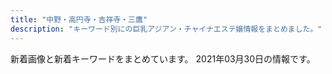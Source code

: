```yaml
---
title: "中野・高円寺・吉祥寺・三鷹"
description: "キーワード別にの巨乳アジアン・チャイナエステ嬢情報をまとめました。"
---
```


新着画像と新着キーワードをまとめています。
2021年03月30日の情報です。

<DmmAffiliateIns />
<KeywordTable
  shops={
    [
    {
        "name": "Cutie Honey \uff5e\u30ad\u30e5\u30fc\u30c6\u30a3\u30fc\u30cf\u30cb\u30fc\uff5e",
        "img_links": [
            "http://cutiehoney.estx.net/images/index_02.jpg",
            "http://cutiehoney.estx.net/images/index_07.jpg",
            "http://cutiehoney.estx.net/images/staff_08.jpg",
            "http://cutiehoney.estx.net/images/new_08.jpg",
            "http://cutiehoney.estx.net/images/index_11.jpg",
            "http://cutiehoney.estx.net/images/staff_06.jpg",
            "http://cutiehoney.estx.net/images/new_10.jpg",
            "http://cutiehoney.estx.net/images/index_10.jpg",
            "http://cutiehoney.estx.net/staff/1/1.jpg",
            "http://cutiehoney.estx.net/images/index_04.jpg",
            "http://cutiehoney.estx.net/images/s2.jpg",
            "http://cutiehoney.estx.net/staff/2/1.jpg",
            "http://cutiehoney.estx.net/images/s3.jpg",
            "http://cutiehoney.estx.net/staff/3/1.jpg",
            "http://cutiehoney.estx.net/images/index_05.jpg",
            "http://cutiehoney.estx.net/images/s1.jpg"
        ],
        "url": "http://cutiehoney.estx.net/",
        "station": "\u897f\u837b\u7aaa\u99c5\u5317\u53e3",
        "keywords": {}
    },
    {
        "url": "http://esthe-taiwanspa.com/",
        "keywords": {},
        "name": "\u53f0\u6e7eSpa",
        "img_links": [
            "http://esthe-taiwanspa.com/img/yuki.jpg",
            "http://esthe-taiwanspa.com/img/nana2.jpg",
            "http://esthe-taiwanspa.com/img/mizuho03.jpg",
            "http://esthe-taiwanspa.com/img/hina.jpg",
            "http://esthe-taiwanspa.com/img/corona-3.jpg",
            "http://esthe-taiwanspa.com/img/corona-4.jpg",
            "http://esthe-taiwanspa.com/img/mask05.jpg",
            "http://esthe-taiwanspa.com/img/head_img.png",
            "http://esthe-taiwanspa.com/img/mask03.jpg",
            "http://esthe-taiwanspa.com/img/tel_img.png",
            "http://esthe-taiwanspa.com/img/sara2.jpg",
            "http://esthe-taiwanspa.com/img/corona-5.jpg",
            "http://esthe-taiwanspa.com/img/pagetop.png",
            "http://esthe-taiwanspa.com/img/mask04.jpg",
            "http://esthe-taiwanspa.com/img/mask02.jpg",
            "http://esthe-taiwanspa.com/img/corona-2.jpg",
            "http://esthe-taiwanspa.com/img/photo_01.jpg",
            "http://esthe-taiwanspa.com/img/mask01.jpg",
            "http://esthe-taiwanspa.com/img/sara002.jpg",
            "http://esthe-taiwanspa.com/img/ami.jpg",
            "http://esthe-taiwanspa.com/img/honoka02.jpg",
            "http://esthe-taiwanspa.com/img/erika.png",
            "http://esthe-taiwanspa.com/img/rei02.jpg",
            "http://esthe-taiwanspa.com/img/topbg02.jpg",
            "http://esthe-taiwanspa.com/img/aya001.jpg",
            "http://esthe-taiwanspa.com/img/mami.jpg",
            "http://esthe-taiwanspa.com/img/emi001.jpg",
            "http://esthe-taiwanspa.com/img/anna.png"
        ],
        "station": "JR\u837b\u7aaa\u99c5\u897f\u53e3"
    },
    {
        "img_links": [
            "http://www.yumenoie.aromanv.com/files/002-02.jpg",
            "http://www.yumenoie.aromanv.com/files/014.jpg",
            "http://www.yumenoie.aromanv.com/photo_news/upimg/473076013a2f5de951_0.jpg",
            "http://www.yumenoie.aromanv.com/files/015.jpg",
            "http://www.yumenoie.aromanv.com/files/020-02.jpg",
            "http://www.yumenoie.aromanv.com/images/m-top-right03.jpg",
            "http://www.yumenoie.aromanv.com/files/017-02.jpg",
            "http://www.yumenoie.aromanv.com/files/018-02.jpg",
            "http://www.yumenoie.aromanv.com/files/005.jpg",
            "http://www.yumenoie.aromanv.com/photo_news/upimg/50542603347d614cd1_0.jpg",
            "http://www.yumenoie.aromanv.com/files/001-02.jpg",
            "http://www.yumenoie.aromanv.com/images/m-top-right02.jpg",
            "http://www.yumenoie.aromanv.com/images/m-left.jpg",
            "http://www.yumenoie.aromanv.com/files/016-02.jpg",
            "http://www.yumenoie.aromanv.com/files/021.jpg",
            "http://www.yumenoie.aromanv.com/files/019-02.jpg",
            "http://www.yumenoie.aromanv.com/files/021-02.jpg",
            "http://www.yumenoie.aromanv.com/images/m-top-right04.jpg",
            "http://www.yumenoie.aromanv.com/files/014-02.jpg",
            "http://www.yumenoie.aromanv.com/files/007-02.jpg",
            "http://www.yumenoie.aromanv.com/files/011.jpg",
            "http://www.yumenoie.aromanv.com/files/007.jpg",
            "http://www.yumenoie.aromanv.com/files/017.jpg",
            "http://www.yumenoie.aromanv.com/files/005-02.jpg",
            "http://www.yumenoie.aromanv.com/files/022.jpg",
            "http://www.yumenoie.aromanv.com/files/004-02.jpg",
            "http://www.yumenoie.aromanv.com/files/001.jpg",
            "http://www.yumenoie.aromanv.com/files/013.jpg",
            "http://www.yumenoie.aromanv.com/photo_news/upimg/765155fc710510dd3a_0.jpg",
            "http://www.yumenoie.aromanv.com/images/m-top-right01.jpg",
            "http://www.yumenoie.aromanv.com/files/018.jpg",
            "http://www.yumenoie.aromanv.com/files/015-02.jpg",
            "http://www.yumenoie.aromanv.com/files/004.jpg",
            "http://www.yumenoie.aromanv.com/files/022-02.jpg",
            "http://www.yumenoie.aromanv.com/files/010.jpg",
            "http://www.yumenoie.aromanv.com/files/019.jpg",
            "http://www.yumenoie.aromanv.com/files/020.jpg",
            "http://www.yumenoie.aromanv.com/images/call.png",
            "http://www.yumenoie.aromanv.com/files/012.jpg",
            "http://www.yumenoie.aromanv.com/photo_news/upimg/94881604b1c6bc3848_0.jpg",
            "http://www.yumenoie.aromanv.com/files/003-02.jpg",
            "http://www.yumenoie.aromanv.com/files/009-02.jpg",
            "http://www.yumenoie.aromanv.com/files/016.jpg",
            "http://www.yumenoie.aromanv.com/files/010-02.jpg",
            "http://www.yumenoie.aromanv.com/images/m-head.jpg",
            "http://www.yumenoie.aromanv.com/images/m-right.jpg",
            "http://www.yumenoie.aromanv.com/files/006.jpg",
            "http://www.yumenoie.aromanv.com/images/m-yejiao.jpg",
            "http://www.yumenoie.aromanv.com/images/top-left01.jpg",
            "http://www.yumenoie.aromanv.com/files/003.jpg",
            "http://www.yumenoie.aromanv.com/photo_news/upimg/402235fb7410b2aa2b_0.jpg",
            "http://www.yumenoie.aromanv.com/files/013-02.jpg",
            "http://www.yumenoie.aromanv.com/files/012-02.jpg",
            "http://www.yumenoie.aromanv.com/files/006-02.jpg",
            "http://www.yumenoie.aromanv.com/images/m-top02.jpg",
            "http://www.yumenoie.aromanv.com/files/002.jpg",
            "http://www.yumenoie.aromanv.com/files/009.jpg",
            "http://www.yumenoie.aromanv.com/files/011-02.jpg",
            "http://www.yumenoie.aromanv.com/photo_news/upimg/2306160408316d7528_0.jpg"
        ],
        "name": "\u5922\u306e\u5bb6",
        "keywords": {
            "D": 30,
            "87": 24,
            "86": 16,
            "F": 2,
            "C": 8
        },
        "url": "http://www.yumenoie.aromanv.com/",
        "station": "\u4e0a\u77f3\u795e\u4e95\u99c5\u5357\u53e3"
    },
    {
        "name": "\u30ea\u30e9\u30af\u30bc\u30fc\u30b7\u30e7\u30f3\u83ef",
        "station": "\u6771\u9ad8\u5186\u5bfa\u99c5",
        "img_links": [
            "http://www.relaxation-hana.xyz/files/004.jpg",
            "http://www.relaxation-hana.xyz/files/005-02.jpg",
            "http://www.relaxation-hana.xyz/files/008-03.jpg",
            "http://www.relaxation-hana.xyz/images/mainImg_sub.jpg",
            "http://www.relaxation-hana.xyz/files/007-03.jpg",
            "http://www.relaxation-hana.xyz/files/005.jpg",
            "http://www.relaxation-hana.xyz/files/007.jpg",
            "http://www.relaxation-hana.xyz/files/008.jpg",
            "http://www.relaxation-hana.xyz/images/icon_info.png",
            "http://www.relaxation-hana.xyz/images/icon_staff.png",
            "http://www.relaxation-hana.xyz/files/001-03.jpg",
            "http://www.relaxation-hana.xyz/images/icon_top.png",
            "http://www.relaxation-hana.xyz/files/007-02.jpg",
            "http://www.relaxation-hana.xyz/files/008-02.jpg",
            "http://www.relaxation-hana.xyz/files/001.jpg",
            "http://www.relaxation-hana.xyz/files/006.jpg",
            "http://www.relaxation-hana.xyz/files/004-02.jpg",
            "http://www.relaxation-hana.xyz/images/index_sm.png",
            "http://www.relaxation-hana.xyz/images/icon_tel.png",
            "http://www.relaxation-hana.xyz/files/006-02.jpg",
            "http://www.relaxation-hana.xyz/files/006-03.jpg",
            "http://www.relaxation-hana.xyz/images/btn2.png",
            "http://www.relaxation-hana.xyz/files/004-03.jpg",
            "http://www.relaxation-hana.xyz/files/005-03.jpg",
            "http://www.relaxation-hana.xyz/files/001-02.jpg"
        ],
        "keywords": {
            "D": 12,
            "86": 8,
            "85": 8,
            "C": 12,
            "87": 8
        },
        "url": "http://www.relaxation-hana.xyz/"
    },
    {
        "keywords": {},
        "img_links": [
            "https://nakano-mensesthe.com/button/home.png",
            "https://nakano-mensesthe.com/menu/friend.png",
            "https://nakano-mensesthe.com/staff/eri-s1.jpg",
            "https://nakano-mensesthe.com/2020/12/21/eri.jpg",
            "https://nakano-mensesthe.com/images/main1.jpg",
            "https://nakano-mensesthe.com/staff/yuri-s1.jpg",
            "https://nakano-mensesthe.com/staff/eri-l1.jpg",
            "https://nakano-mensesthe.com/2019/08/31/1.jpg",
            "https://nakano-mensesthe.com/button/staff.png",
            "https://nakano-mensesthe.com/room/3.jpg",
            "https://nakano-mensesthe.com/staff/aki-s1.jpg",
            "https://nakano-mensesthe.com/staff/aki-l1.jpg",
            "https://nakano-mensesthe.com/staff/nana-s1.jpg",
            "https://nakano-mensesthe.com/menu/home.png",
            "https://nakano-mensesthe.com/room/esthe1.jpg",
            "https://nakano-mensesthe.com/images/footer-l.png",
            "https://nakano-mensesthe.com/images/footer-r.png",
            "https://nakano-mensesthe.com/room/8.jpg",
            "https://nakano-mensesthe.com/staff/yuri-l1.jpg",
            "https://nakano-mensesthe.com/images/clear.png",
            "https://nakano-mensesthe.com/icon/yelp.png",
            "https://nakano-mensesthe.com/icon/twitter.png",
            "https://nakano-mensesthe.com/room/4.jpg",
            "https://nakano-mensesthe.com/menu/info.png",
            "https://nakano-mensesthe.com/room/esthe2.jpg",
            "https://nakano-mensesthe.com/room/1.jpg",
            "https://nakano-mensesthe.com/room/2.jpg",
            "https://nakano-mensesthe.com/menu/gallery.png",
            "https://nakano-mensesthe.com/room/esthe3.jpg",
            "https://nakano-mensesthe.com/menu/blog.png",
            "https://nakano-mensesthe.com/button/blog.png",
            "https://nakano-mensesthe.com/images/main-sp.jpg",
            "https://nakano-mensesthe.com/link/mens-esthe.png",
            "https://nakano-mensesthe.com/2019/10/05/tenpo.jpg",
            "https://nakano-mensesthe.com/icon/line.png",
            "https://nakano-mensesthe.com/staff/nana-l1.jpg",
            "https://nakano-mensesthe.com/images/header3.png",
            "https://nakano-mensesthe.com/icon/facebook.png",
            "https://nakano-mensesthe.com/room/7.jpg"
        ],
        "name": "\u6574\u4f53\u697d",
        "url": "https://nakano-mensesthe.com/",
        "station": "\u65b0\u4e2d\u91ce\u99c54\u756a\u51fa\u53e3"
    },
    {
        "keywords": {},
        "station": "JR\u897f\u837b\u7aaa\u99c5\u5317\u53e3",
        "img_links": [
            "http://oil-msg.com/satsuki/images/mainImages.jpg",
            "http://oil-msg.com/satsuki/images/back.png",
            "http://oil-msg.com/satsuki/images/special_campaign.jpg",
            "http://oil-msg.com/satsuki/images/osirase-1.jpg",
            "http://oil-msg.com/satsuki/images/price_awaawa-2.png",
            "http://oil-msg.com/satsuki/images/p-3.jpg",
            "http://oil-msg.com/satsuki/images/osirase.jpg",
            "http://oil-msg.com/satsuki/images/copy.jpg",
            "http://oil-msg.com/satsuki/images/bnr_restart.jpg",
            "http://oil-msg.com/satsuki/images/t-3.png",
            "http://oil-msg.com/satsuki/images/p-2.jpg",
            "http://oil-msg.com/satsuki/images/symbol_red.png",
            "http://oil-msg.com/satsuki/images/p-6.jpg",
            "http://oil-msg.com/satsuki/images/p-4.jpg",
            "http://oil-msg.com/satsuki/images/campaign.jpg",
            "http://oil-msg.com/satsuki/images/p-5.jpg",
            "http://oil-msg.com/satsuki/images/price_awaawa-1.png",
            "http://oil-msg.com/satsuki/images/price_awaawa.png",
            "http://oil-msg.com/satsuki/images/price_oillymph.png",
            "http://oil-msg.com/satsuki/images/p-1.jpg",
            "http://oil-msg.com/satsuki/images/price_awaawa-3.png",
            "http://oil-msg.com/satsuki/images/price_other.png"
        ],
        "url": "http://oil-msg.com/satsuki/",
        "name": "\u5f69\u6708"
    },
    {
        "img_links": [
            "http://tiramisu-o.com/images/index_22.jpg",
            "http://tiramisu-o.com/images/index_07.jpg",
            "http://tiramisu-o.com/uploads/ad5b83ad32836796dd7749edbda88c42.jpg",
            "http://tiramisu-o.com/images/index_19.jpg",
            "http://tiramisu-o.com/my_work/images/pic1.png",
            "http://tiramisu-o.com/uploads/7ad70e845e154bf3fac932727fb23777.jpg",
            "http://tiramisu-o.com/uploads/01928d7157707ed584ed91afaee09aa7.jpg",
            "http://tiramisu-o.com/uploads/a7263623a76fce9fd9e74e3c5231dde6.jpg",
            "http://tiramisu-o.com/uploads/0f11fd28e7ec7bc3475d7e4d04d97321.jpg",
            "http://tiramisu-o.com/images/index_02.jpg",
            "http://tiramisu-o.com/uploads/4e0b8c43eddabd91acede0412c242113.jpg",
            "http://tiramisu-o.com/uploads/c16088aeb419267011cf1f6cb5153cea.jpg",
            "http://tiramisu-o.com/images/index_10.jpg",
            "http://tiramisu-o.com/uploads/a127317ec4f5d0dc2281168df4090856.jpg",
            "http://tiramisu-o.com/uploads/5978b51ecca66ca81d431bcaad128c75.jpg",
            "http://tiramisu-o.com/images/index_15.jpg",
            "http://tiramisu-o.com/images/index_17.jpg",
            "http://tiramisu-o.com/images/girls_13.jpg",
            "http://tiramisu-o.com/uploads/0576a8bf93edc11647c2e4e17ae1a0e1.jpg",
            "http://tiramisu-o.com/images/index_24.jpg",
            "http://tiramisu-o.com/uploads/24dc578533fbd40c88dba3454a90df13.jpg",
            "http://tiramisu-o.com/uploads/1a05c443783e211268f5fd91fee961e6.jpg",
            "http://tiramisu-o.com/images/index_01.jpg",
            "http://tiramisu-o.com/images/index_03.jpg",
            "http://tiramisu-o.com/images/index_16.jpg",
            "http://tiramisu-o.com/images/index_20.jpg",
            "http://tiramisu-o.com/images/girls_11.jpg",
            "http://tiramisu-o.com/images/photo_11.jpg",
            "http://tiramisu-o.com/images/index_13.jpg",
            "http://tiramisu-o.com/images/index_05.jpg",
            "http://tiramisu-o.com/images/index_18.jpg",
            "http://tiramisu-o.com/uploads/74cae8e5ad5ff370a7835faa49a59ed0.jpg",
            "http://tiramisu-o.com/images/link_11.jpg",
            "http://tiramisu-o.com/images/index_09.jpg",
            "http://tiramisu-o.com/images/index_06.jpg",
            "http://tiramisu-o.com/uploads/702c1288dd9843aabfbb06d182fec4f4.jpg",
            "http://tiramisu-o.com/uploads/ece2636e552ccdbaf2cac9f9eee51c28.jpg",
            "http://tiramisu-o.com/uploads/8db399091a85c075e1f0d0901aa7d948.jpg",
            "http://tiramisu-o.com/uploads/5884fb095e084ab1c3fb3c13535db9d6.jpg",
            "http://tiramisu-o.com/images/index_23.jpg",
            "http://tiramisu-o.com/uploads/748d799dda38b94591609302af071dd7.jpg",
            "http://tiramisu-o.com/uploads/6f76cd9eaff23d5d6398e9d606a901d1.jpg",
            "http://tiramisu-o.com/uploads/7c58aaecf422209a030b99bb8792a1cf.jpg",
            "http://tiramisu-o.com/images/index_12.jpg",
            "http://tiramisu-o.com/images/photo_12.jpg",
            "http://tiramisu-o.com/images/index_04.jpg",
            "http://tiramisu-o.com/images/index_08.jpg"
        ],
        "keywords": {
            "90": 1,
            "C": 4,
            "88": 2,
            "85": 1,
            "D": 12,
            "87": 11,
            "E": 1,
            "86": 2
        },
        "name": "Tiramisu-\u30c6\u30a3\u30e9\u30df\u30b9-",
        "station": "JR\u837b\u7aaa\u99c5\u897f\u53e3",
        "url": "http://tiramisu-o.com/"
    },
    {
        "img_links": [
            "http://shunsui.msa.jp/images/top/top_05.jpg",
            "http://shunsui.msa.jp/images/massage/massage_01b.jpg",
            "http://shunsui.msa.jp/images/massage/massage_03a.jpg",
            "http://shunsui.msa.jp/images/massage/massage_02a.jpg",
            "http://shunsui.msa.jp/images/index_page_top.png",
            "http://shunsui.msa.jp/images/massage/massage_la.jpg",
            "http://shunsui.msa.jp/images/top/top_03.jpg",
            "http://shunsui.msa.jp/images/staff_image/staff_06a.jpg",
            "http://shunsui.msa.jp/images/demo/slider/images/slide1.png",
            "http://shunsui.msa.jp/images/home/index_13.jpg",
            "http://shunsui.msa.jp/images/staff_image/staff_03a.jpg",
            "http://shunsui.msa.jp/images/staff_image/staff_06b.jpg",
            "http://shunsui.msa.jp/images/staff_image/staff_04b.jpg",
            "http://shunsui.msa.jp/images/top/top_02.jpg",
            "http://shunsui.msa.jp/images/massage/massage_04b.jpg",
            "http://shunsui.msa.jp/images/home/index_11.jpg",
            "http://shunsui.msa.jp/images/massage/massage_04a.jpg",
            "http://shunsui.msa.jp/images/top/top_01.jpg",
            "http://shunsui.msa.jp/images/home/top.jpg",
            "http://shunsui.msa.jp/images/staff/staff_top.png",
            "http://shunsui.msa.jp/images/massage/massage_03b.jpg",
            "http://shunsui.msa.jp/images/demo/slider/images/slide2.png",
            "http://shunsui.msa.jp/images/staff_image/staff_01a.jpg",
            "http://shunsui.msa.jp/images/top/top_04.jpg",
            "http://shunsui.msa.jp/images/staff_image/staff_05a.jpg",
            "http://shunsui.msa.jp/images/top/top_06.jpg",
            "http://shunsui.msa.jp/images/demo/slider/images/slide3.png",
            "http://shunsui.msa.jp/images/staff_one/staff_ba.png",
            "http://shunsui.msa.jp/images/top/top_08.png",
            "http://shunsui.msa.jp/images/staff_image/staff_05b.jpg",
            "http://shunsui.msa.jp/images/massage/massage_02b.jpg",
            "http://shunsui.msa.jp/images/massage/massage_01a.jpg",
            "http://shunsui.msa.jp/images/home/index_tel.jpg",
            "http://shunsui.msa.jp/images/staff_image/staff_04a.jpg"
        ],
        "url": "http://shunsui.msa.jp/",
        "station": "JR\u837b\u7aaa\u99c5\u5357\u53e3",
        "keywords": {},
        "name": "\u6625\u6c34 -\u30b7\u30e5\u30f3\u30b9\u30a4-"
    },
    {
        "name": "\u9999\u604b",
        "img_links": [],
        "keywords": {},
        "station": "\u65b9\u5357\u753a\u99c52\u756a\u51fa\u53e3",
        "url": "https://xyz-relax.com/"
    },
    {
        "name": "TIAMO \u30c6\u30a3\u30a2\u30e2",
        "keywords": {},
        "station": "JR\u837b\u7aaa\u99c5\u5357\u53e3",
        "url": "http://tiamo.est.cm/",
        "img_links": []
    },
    {
        "keywords": {},
        "img_links": [],
        "url": "http://kokoro.tyo.cm/",
        "name": "kokoro",
        "station": "JR\u837b\u7aaa\u99c5\u5357\u53e3"
    },
    {
        "name": "SPA ONLY ONE",
        "keywords": {
            "D": 4,
            "87": 1,
            "85": 1,
            "86": 3,
            "C": 14
        },
        "url": "http://spa-only-one.jpn.mn/",
        "station": "JR\u837b\u7aaa\u99c5\u5317\u53e3",
        "img_links": [
            "http://spa-only-one.jpn.mn/images/mobile.jpg",
            "http://spa-only-one.jpn.mn/images/s_staff.png",
            "http://spa-only-one.jpn.mn/images/s5.jpg",
            "http://spa-only-one.jpn.mn/images/s6.jpg",
            "http://spa-only-one.jpn.mn/images/s4.jpg",
            "http://spa-only-one.jpn.mn/photos/sites/15/2018/05/2018052706473315.jpg",
            "http://spa-only-one.jpn.mn/photos/sites/15/2018/05/2018052706495271.jpg",
            "http://spa-only-one.jpn.mn/photos/sites/15/2018/09/201809070336043.jpg",
            "http://spa-only-one.jpn.mn/photos/sites/15/2018/05/2018050703260387.jpg",
            "http://spa-only-one.jpn.mn/images/girl-z2.jpg",
            "http://spa-only-one.jpn.mn/images/news.jpg",
            "http://spa-only-one.jpn.mn/images/s2.jpg",
            "http://spa-only-one.jpn.mn/photos/sites/15/2018/05/2018052706482112.jpg",
            "http://spa-only-one.jpn.mn/photos/sites/15/2018/05/2018052706463940.jpg",
            "http://spa-only-one.jpn.mn/photos/sites/15/2017/11/2017111706403963.jpg",
            "http://spa-only-one.jpn.mn/photos/sites/15/2018/02/2018020401442712-e1519260883926.jpg",
            "http://spa-only-one.jpn.mn/photos/sites/15/2018/05/2018052706491571.jpg",
            "http://spa-only-one.jpn.mn/photos/sites/15/2018/05/2018052706514671.jpg",
            "http://spa-only-one.jpn.mn/images/pick.jpg",
            "http://spa-only-one.jpn.mn/images/girl-z1.jpg",
            "http://spa-only-one.jpn.mn/images/top.png",
            "http://spa-only-one.jpn.mn/photos/sites/15/2020/06/2020062320024668.jpg"
        ]
    },
    {
        "img_links": [],
        "keywords": {},
        "station": "\u4e0a\u77f3\u795e\u4e95\u99c5\u5317\u53e3",
        "name": "\u91d1\u306e\u6708",
        "url": "http://aes-heal.com/"
    },
    {
        "url": "https://seitai.tokyo/",
        "name": "\u6e05\u6574\u4f53",
        "img_links": [
            "https://seitai.tokyo/wp-content/themes/este/img/tel.png",
            "https://seitai.tokyo/wp-content/themes/este/img/top-img04.png",
            "https://seitai.tokyo/wp-content/themes/este/img/3.jpg",
            "https://seitai.tokyo/wp-content/themes/este/img/tel_footer.png",
            "https://seitai.tokyo/wp-content/themes/este/img/8.jpg",
            "https://seitai.tokyo/wp-content/themes/este/img/7.jpg",
            "https://seitai.tokyo/wp-content/themes/este/img/top-img02.png",
            "https://seitai.tokyo/wp-content/themes/este/img/tel02.png",
            "https://seitai.tokyo/wp-content/themes/este/img/2.jpg",
            "https://seitai.tokyo/wp-content/uploads/2020/01/sacggihuojpa.jpg",
            "https://seitai.tokyo/wp-content/themes/este/img/top-img05.png",
            "https://seitai.tokyo/wp-content/themes/este/img/6.jpg",
            "https://seitai.tokyo/wp-content/themes/este/img/5.jpg",
            "https://seitai.tokyo/wp-content/themes/este/img/top-img01.png",
            "https://seitai.tokyo/wp-content/themes/este/img/top-img03a.png",
            "https://seitai.tokyo/wp-content/themes/este/img/4.jpg",
            "https://seitai.tokyo/wp-content/uploads/2020/01/sertdyfugihoa1.jpg",
            "https://seitai.tokyo/wp-content/themes/este/img/1.jpg",
            "https://seitai.tokyo/wp-content/themes/este/img/tel_header.png"
        ],
        "keywords": {
            "E": 8
        },
        "station": "\u65b0\u9ad8\u5186\u5bfa\u99c52\u756a\u51fa\u53e3"
    },
    {
        "station": "JR\u897f\u837b\u7aaa\u99c5\u5317\u53e3",
        "keywords": {},
        "name": "\u6e05\u604b \uff5e\u305b\u3044\u308c\u3093\uff5e",
        "img_links": [
            "http://sei-ren.work/sp/images/tel.jpg",
            "http://sei-ren.work/staff/moe.jpg",
            "http://sei-ren.work/img/riri1.png",
            "http://sei-ren.work/sp/images/sys3.jpg",
            "http://sei-ren.work/images/staff_t.jpg",
            "http://sei-ren.work/sp/menu/staff.jpg",
            "http://sei-ren.work/sp/images/int1.jpg",
            "http://sei-ren.work/sp/images/e6.jpg",
            "http://sei-ren.work/images/b2.jpg",
            "http://sei-ren.work/sp/images/e2.jpg",
            "http://sei-ren.work/images/int1.jpg",
            "http://sei-ren.work/staff/riri.jpg",
            "http://sei-ren.work/sp/staff/riri.jpg",
            "http://sei-ren.work/sp/images/s3.jpg",
            "http://sei-ren.work/sp/images/sys2.jpg",
            "http://sei-ren.work/images/tg.jpg",
            "http://sei-ren.work/sp/menu/interior.jpg",
            "http://sei-ren.work/sp/images/sys4.png",
            "http://sei-ren.work/sp/img/sizuka1.png",
            "http://sei-ren.work/img/haru1.png",
            "http://sei-ren.work/sp/images/sys1.jpg",
            "http://sei-ren.work/sp/images/topgirl.jpg",
            "http://sei-ren.work/images/sys3.jpg",
            "http://sei-ren.work/sp/images/rec.jpg",
            "http://sei-ren.work/sp/images/sisu1.png",
            "http://sei-ren.work/sp/images/int2.png",
            "http://sei-ren.work/sp/images/ac1.jpg",
            "http://sei-ren.work/img/moe1.png",
            "http://sei-ren.work/sp/images/s2.jpg",
            "http://sei-ren.work/sp/images/newsb.png",
            "http://sei-ren.work/images/news.jpg",
            "http://sei-ren.work/sp/img/riri1.png",
            "http://sei-ren.work/sp/images/head.jpg",
            "http://sei-ren.work/sp/images/staff_t.jpg",
            "http://sei-ren.work/sp/images/s4.jpg",
            "http://sei-ren.work/images/sys2.jpg",
            "http://sei-ren.work/sp/staff/sizuka.jpg",
            "http://sei-ren.work/staff/sizuka.jpg",
            "http://sei-ren.work/sp/img/haru1.png",
            "http://sei-ren.work/sp/menu/sisu.jpg",
            "http://sei-ren.work/sp/images/e3.jpg",
            "http://sei-ren.work/images/sm.jpg",
            "http://sei-ren.work/sp/images/interior_t.jpg",
            "http://sei-ren.work/sp/images/sisu_t.jpg",
            "http://sei-ren.work/sp/menu/top.jpg",
            "http://sei-ren.work/sp/img/moe1.png",
            "http://sei-ren.work/images/sys4.jpg",
            "http://sei-ren.work/sp/staff/haru.jpg",
            "http://sei-ren.work/img/sizuka1.png",
            "http://sei-ren.work/sp/staff/moe.jpg",
            "http://sei-ren.work/sp/images/footer.png",
            "http://sei-ren.work/images/sys1.jpg",
            "http://sei-ren.work/images/b3.jpg",
            "http://sei-ren.work/images/head.jpg",
            "http://sei-ren.work/images/b1.jpg",
            "http://sei-ren.work/staff/haru.jpg",
            "http://sei-ren.work/sp/images/news.jpg",
            "http://sei-ren.work/images/interior_t.jpg",
            "http://sei-ren.work/images/rec.jpg",
            "http://sei-ren.work/sp/images/e5.jpg",
            "http://sei-ren.work/sp/images/e1.jpg",
            "http://sei-ren.work/images/int2.jpg",
            "http://sei-ren.work/sp/images/e4.jpg"
        ],
        "url": "http://sei-ren.work/"
    },
    {
        "keywords": {},
        "img_links": [
            "http://www.es-selene.link/sp/menu/staff.jpg",
            "http://www.es-selene.link/sp/img/yuki1.jpg",
            "http://www.es-selene.link/sp/images/rec1.jpg",
            "http://www.es-selene.link/sp/images/news_t.jpg",
            "http://www.es-selene.link/sp/images/sisu_t.jpg",
            "http://www.es-selene.link/staff/yui.jpg",
            "http://www.es-selene.link/images/sm.jpg",
            "http://www.es-selene.link/images/koko_200x40.png",
            "http://www.es-selene.link/sp/img/miki1.jpg",
            "http://www.es-selene.link/img/sora1.jpg",
            "http://www.es-selene.link/sp/menu/top.jpg",
            "http://www.es-selene.link/images/line.png",
            "http://www.es-selene.link/images/sys2.png",
            "http://www.es-selene.link/sp/images/sys1.jpg",
            "http://www.es-selene.link/sp/images/int1.jpg",
            "http://www.es-selene.link/staff/yuki.jpg",
            "http://www.es-selene.link/staff/sora.jpg",
            "http://www.es-selene.link/sp/images/rec2.jpg",
            "http://www.es-selene.link/sp/img/sora1.jpg",
            "http://www.es-selene.link/sp/images/int2.jpg",
            "http://www.es-selene.link/images/head.jpg",
            "http://www.es-selene.link/sp/images/staff_t.jpg",
            "http://www.es-selene.link/images/sys1.png",
            "http://www.es-selene.link/sp/images/sys5.jpg",
            "http://www.es-selene.link/images/mobile.jpg",
            "http://www.es-selene.link/sp/images/newsb.jpg",
            "http://www.es-selene.link/sp/images/pc.jpg",
            "http://www.es-selene.link/images/news.jpg",
            "http://www.es-selene.link/staff/ena.jpg",
            "http://www.es-selene.link/staff/miki.jpg",
            "http://www.es-selene.link/sp/staff/ena.jpg",
            "http://www.es-selene.link/images/ac2.png",
            "http://www.es-selene.link/sp/images/ac2.jpg",
            "http://www.es-selene.link/sp/img/ena1.jpg",
            "http://www.es-selene.link/images/interior_t.png",
            "http://www.es-selene.link/sp/images/top.jpg",
            "http://www.es-selene.link/images/int2.png",
            "http://www.es-selene.link/sp/images/time.jpg",
            "http://www.es-selene.link/staff/aris.jpg",
            "http://www.es-selene.link/sp/images/sys3.jpg",
            "http://www.es-selene.link/sp/images/ameba.jpg",
            "http://www.es-selene.link/img/miki1.jpg",
            "http://www.es-selene.link/sp/staff/yuki.jpg",
            "http://www.es-selene.link/sp/img/yui1.jpg",
            "http://www.es-selene.link/images/int1.png",
            "http://www.es-selene.link/images/ac1.png",
            "http://www.es-selene.link/sp/images/interior_t.jpg",
            "http://www.es-selene.link/sp/images/tel.jpg",
            "http://www.es-selene.link/sp/staff/yui.jpg",
            "http://www.es-selene.link/sp/img/aris1.jpg",
            "http://www.es-selene.link/sp/menu/interior.jpg",
            "http://www.es-selene.link/sp/staff/miki.jpg",
            "http://www.es-selene.link/sp/images/sys2.jpg",
            "http://www.es-selene.link/img/yui1.jpg",
            "http://www.es-selene.link/sp/images/sys4.jpg",
            "http://www.es-selene.link/sp/images/footer.jpg",
            "http://www.es-selene.link/img/aris1.jpg",
            "http://www.es-selene.link/images/staff_t.png",
            "http://www.es-selene.link/img/ena1.jpg",
            "http://www.es-selene.link/img/yuki1.jpg",
            "http://www.es-selene.link/sp/images/ac1.jpg",
            "http://www.es-selene.link/sp/staff/aris.jpg",
            "http://www.es-selene.link/sp/images/head.jpg",
            "http://www.es-selene.link/sp/staff/sora.jpg"
        ],
        "station": "JR\u6771\u4e2d\u91ce\u99c5\u6771\u53e3",
        "url": "http://www.es-selene.link/",
        "name": "Selene*\u30bb\u30ec\u30fc\u30cd"
    },
    {
        "url": "http://jewelry-hak.xyz/",
        "name": "\u30a2\u30ef\u30a2\u30ef\u30d5\u30a7\u30a2\u30ea\u30fc",
        "keywords": {},
        "station": "JR\u9ad8\u5186\u5bfa\u99c5\u5317\u53e3",
        "img_links": [
            "http://jewelry-hak.xyz/_src/38511786/cam2.jpg",
            "http://jewelry-hak.xyz/_src/49611182/wechatimg48_20210118145652340.jpg",
            "http://jewelry-hak.xyz/_src/38511751/wechatimg561.jpg",
            "http://jewelry-hak.xyz/_src/50627202/wechatimg585.jpg",
            "http://jewelry-hak.xyz/_src/50627316/wechatimg584_20201202144744254.jpg",
            "http://jewelry-hak.xyz/_src/50627319/wechatimg585.jpg",
            "http://jewelry-hak.xyz/_src/53696934/wechatimg166.jpg",
            "http://jewelry-hak.xyz/_src/38511788/cam3.jpg",
            "http://jewelry-hak.xyz/_src/38511746/wechatimg30.jpg",
            "http://jewelry-hak.xyz/_src/50627205/wechatimg691.jpg",
            "http://jewelry-hak.xyz/_src/50627315/wechatimg584_20201202144744254.jpg",
            "http://jewelry-hak.xyz/_src/50627320/wechatimg585.jpg",
            "http://jewelry-hak.xyz/_src/49611181/wechatimg48_20210118145652340.jpg",
            "http://jewelry-hak.xyz/_src/49642825/mmexport1604298600845.jpg",
            "http://jewelry-hak.xyz/_src/50627318/wechatimg585.jpg",
            "http://jewelry-hak.xyz/_src/38511790/cam4.jpg",
            "http://jewelry-hak.xyz/_src/53696932/wechatimg169_20210226172333400.jpg",
            "http://jewelry-hak.xyz/_src/38511753/wechatimg47_20210118145652388.jpg",
            "http://jewelry-hak.xyz/_src/38511752/wechatimg47_20210118145652388.jpg",
            "http://jewelry-hak.xyz/_src/38511723/wechatimg569_20201101131633190.jpg",
            "http://jewelry-hak.xyz/_src/38511775/3.jpg",
            "http://jewelry-hak.xyz/_src/53696926/wechatimg166.jpg",
            "http://jewelry-hak.xyz/_src/53696931/wechatimg169_20210226172333400.jpg",
            "http://jewelry-hak.xyz/_src/49611183/wechatimg48_20210118145652340.jpg",
            "http://jewelry-hak.xyz/_src/38511785/cam2.jpg",
            "http://jewelry-hak.xyz/_src/38511791/navinavi_01.png",
            "http://jewelry-hak.xyz/_src/38511787/cam3.jpg",
            "http://jewelry-hak.xyz/_src/38511750/wechatimg561.jpg",
            "http://jewelry-hak.xyz/_src/50627323/wechatimg691.jpg",
            "http://jewelry-hak.xyz/_src/38511721/wechatimg571.jpg",
            "http://jewelry-hak.xyz/_src/50627226/wechatimg586.jpg",
            "http://jewelry-hak.xyz/_src/38511781/img20200108162027140241.png",
            "http://jewelry-hak.xyz/_src/38511789/cam4.jpg",
            "http://jewelry-hak.xyz/_src/38513882/cam.jpg",
            "http://jewelry-hak.xyz/_src/38511760/wechatimg30.jpg",
            "http://jewelry-hak.xyz/_src/38511749/wechatimg561.jpg",
            "http://jewelry-hak.xyz/_src/50627203/wechatimg585.jpg",
            "http://jewelry-hak.xyz/_src/38511777/line.png",
            "http://jewelry-hak.xyz/_src/49618155/slider2.jpg",
            "http://jewelry-hak.xyz/_src/38511779/line.png",
            "http://jewelry-hak.xyz/_src/50627325/wechatimg691.jpg",
            "http://jewelry-hak.xyz/_src/50627324/wechatimg691.jpg",
            "http://jewelry-hak.xyz/_src/38513880/cam.jpg",
            "http://jewelry-hak.xyz/_src/53696950/line.png",
            "http://jewelry-hak.xyz/_src/50627227/wechatimg586.jpg",
            "http://jewelry-hak.xyz/_src/50627214/wechatimg914.jpg",
            "http://jewelry-hak.xyz/_src/53696927/wechatimg169_20210226172333400.jpg",
            "http://jewelry-hak.xyz/_src/53696936/wechatimg166.jpg",
            "http://jewelry-hak.xyz/_src/50627213/wechatimg914.jpg",
            "http://jewelry-hak.xyz/_src/39952823/line.png",
            "http://jewelry-hak.xyz/_src/38625720/wechatimg541.jpg",
            "http://jewelry-hak.xyz/_src/38511776/4.jpg",
            "http://jewelry-hak.xyz/_src/38511754/wechatimg47_20210118145652388.jpg",
            "http://jewelry-hak.xyz/_src/49618165/slider1.jpg",
            "http://jewelry-hak.xyz/_src/38511717/wechatimg568.jpg",
            "http://jewelry-hak.xyz/_src/38511774/2.jpg",
            "http://jewelry-hak.xyz/_src/38511719/wechatimg570.jpg",
            "http://jewelry-hak.xyz/_src/50627206/wechatimg691.jpg",
            "http://jewelry-hak.xyz/_src/50627317/wechatimg584_20201202144744254.jpg",
            "http://jewelry-hak.xyz/_src/50627328/wechatimg590.jpg",
            "http://jewelry-hak.xyz/_src/38511793/navinavi_02.png",
            "http://jewelry-hak.xyz/_src/53696935/wechatimg166.jpg",
            "http://jewelry-hak.xyz/_src/50627215/wechatimg914.jpg",
            "http://jewelry-hak.xyz/_src/50627225/wechatimg586.jpg",
            "http://jewelry-hak.xyz/_src/50627326/wechatimg590.jpg",
            "http://jewelry-hak.xyz/_src/50627327/wechatimg590.jpg",
            "http://jewelry-hak.xyz/_src/53696933/wechatimg169_20210226172333400.jpg"
        ]
    },
    {
        "name": "\u3086\u307f\u306e\u306f\u308b",
        "url": "http://yumi-haru.work/",
        "img_links": [
            "http://yumi-haru.work/sp/img/time.jpg",
            "http://yumi-haru.work/sp/img/sys.jpg",
            "http://yumi-haru.work/img/sta9.jpg",
            "http://yumi-haru.work/img/bb.png",
            "http://yumi-haru.work/sp/img/pic.jpg",
            "http://yumi-haru.work/img/top2.png",
            "http://yumi-haru.work/img/sta10.jpg",
            "http://yumi-haru.work/sp/img/acc.jpg",
            "http://yumi-haru.work/sp/img/s3.jpg",
            "http://yumi-haru.work/img/mo.png",
            "http://yumi-haru.work/sp/img/tel.jpg",
            "http://yumi-haru.work/img/acc.jpg",
            "http://yumi-haru.work/sp/img/botton.jpg",
            "http://yumi-haru.work/sp/img/tit.jpg",
            "http://yumi-haru.work/sp/img/sta8.jpg",
            "http://yumi-haru.work/sp/img/info.jpg",
            "http://yumi-haru.work/sp/img/t-o.jpg",
            "http://yumi-haru.work/img/s9.jpg",
            "http://yumi-haru.work/sp/img/sta9.jpg",
            "http://yumi-haru.work/img/s8.jpg",
            "http://yumi-haru.work/img/sta3.jpg",
            "http://yumi-haru.work/img/s10.jpg",
            "http://yumi-haru.work/sp/img/t-s.jpg",
            "http://yumi-haru.work/img/th.png",
            "http://yumi-haru.work/sp/img/add.jpg",
            "http://yumi-haru.work/sp/img/t-a.jpg",
            "http://yumi-haru.work/sp/img/t-t.jpg",
            "http://yumi-haru.work/sp/img/s10.jpg",
            "http://yumi-haru.work/sp/img/s8.jpg",
            "http://yumi-haru.work/sp/img/pc.jpg",
            "http://yumi-haru.work/img/nos.jpg",
            "http://yumi-haru.work/img/s2.jpg",
            "http://yumi-haru.work/sp/img/tel2.jpg",
            "http://yumi-haru.work/img/sta8.jpg",
            "http://yumi-haru.work/sp/img/t-r.jpg",
            "http://yumi-haru.work/img/s3.jpg",
            "http://yumi-haru.work/sp/img/sta10.jpg",
            "http://yumi-haru.work/sp/img/s9.jpg"
        ],
        "station": "JR\u4e2d\u91ce\u99c5\u5357\u53e3",
        "keywords": {
            "86": 3,
            "88": 4,
            "85": 2,
            "D": 2
        }
    },
    {
        "url": "http://k-angel.info/",
        "img_links": [
            "http://k-angel.info/images/nana.jpg",
            "http://k-angel.info/images/g01.jpg",
            "http://k-angel.info/images/a5.jpg",
            "http://k-angel.info/images/r2.jpg",
            "http://k-angel.info/images/g06.jpg",
            "http://k-angel.info/images/flash.jpg",
            "http://k-angel.info/images/r3.jpg",
            "http://k-angel.info/images/zi_staff.png",
            "http://k-angel.info/images/r4.jpg",
            "http://k-angel.info/images/flash1.jpg",
            "http://k-angel.info/images/r1.jpg",
            "http://k-angel.info/images/g5.jpg",
            "http://k-angel.info/images/r5.jpg",
            "http://k-angel.info/images/g0.jpg",
            "http://k-angel.info/images/g04.jpg",
            "http://k-angel.info/images/g2.jpg",
            "http://k-angel.info/images/r6.jpg"
        ],
        "station": "JR\u9ad8\u5186\u5bfa\u99c5\u5317\u53e3",
        "keywords": {
            "C": 7
        },
        "name": "Angel\u30fb\u30a8\u30f3\u30b8\u30a7\u30eb"
    },
    {
        "name": "\u6c34\u6676\u5bae-\u3059\u3044\u3057\u3087\u3046\u304d\u3085\u3046-",
        "url": "https://su-rinpa.tokyo/",
        "keywords": {
            "E": 4,
            "D": 11
        },
        "station": "\u91ce\u65b9\u99c5\u5357\u53e3",
        "img_links": [
            "https://su-rinpa.tokyo/wp-content/themes/este/img/top-img01.png",
            "https://su-rinpa.tokyo/wp-content/themes/este/img/4.jpg",
            "https://su-rinpa.tokyo/wp-content/themes/este/img/1.jpg",
            "https://su-rinpa.tokyo/wp-content/themes/este/img/3.jpg",
            "https://su-rinpa.tokyo/wp-content/uploads/2019/11/8sauika.jpg",
            "https://su-rinpa.tokyo/wp-content/themes/este/img/top-img04.png",
            "https://su-rinpa.tokyo/wp-content/themes/este/img/tel.png",
            "https://su-rinpa.tokyo/wp-content/uploads/2019/11/satuysa.jpg",
            "https://su-rinpa.tokyo/wp-content/themes/este/img/tel01.png",
            "https://su-rinpa.tokyo/wp-content/uploads/2019/11/8sakjhasasa.jpg",
            "https://su-rinpa.tokyo/wp-content/themes/este/img/2.jpg",
            "https://su-rinpa.tokyo/wp-content/uploads/2019/11/saaaaaaajksa.jpg",
            "https://su-rinpa.tokyo/wp-content/themes/este/img/top-img02.png"
        ]
    },
    {
        "name": "\u611b\u306e\u6d77",
        "keywords": {
            "D": 6,
            "E": 1,
            "85": 1,
            "86": 5
        },
        "img_links": [
            "http://zeanfio.tokyo/picture/face_bj1.png",
            "http://zeanfio.tokyo/uploads/200525/1-2005251AZ0391.jpg",
            "http://zeanfio.tokyo/picture/pick.jpg",
            "http://zeanfio.tokyo/picture/news.jpg",
            "http://zeanfio.tokyo/uploads/200826/1-200R612410XQ.jpg",
            "http://zeanfio.tokyo/picture/top.jpg",
            "http://zeanfio.tokyo/picture/s_staff.png",
            "http://zeanfio.tokyo/picture/room2.jpg",
            "http://zeanfio.tokyo/uploads/200826/1-200R61240505J.jpg",
            "http://zeanfio.tokyo/uploads/200826/1-200R612401XN.jpg",
            "http://zeanfio.tokyo/uploads/200613/1-20061313545XI.jpg",
            "http://zeanfio.tokyo/picture/room1.jpg",
            "http://zeanfio.tokyo/picture/face.jpg",
            "http://zeanfio.tokyo/uploads/200826/1-200R6123K2943.jpg",
            "http://zeanfio.tokyo/uploads/200826/1-200R61240062U.jpg",
            "http://zeanfio.tokyo/uploads/200826/1-200R612392D44.jpg",
            "http://zeanfio.tokyo/picture/room4.jpg",
            "http://zeanfio.tokyo/uploads/200826/1-200R6123J3U4.jpg",
            "http://zeanfio.tokyo/uploads/200826/1-200R612391O57.jpg",
            "http://zeanfio.tokyo/picture/room3.jpg",
            "http://zeanfio.tokyo/uploads/200526/1-2005260T929410.jpg",
            "http://zeanfio.tokyo/uploads/200615/1-200615130103941.jpg"
        ],
        "station": "JR\u5409\u7965\u5bfa\u99c5\u5317\u53e3",
        "url": "http://zeanfio.tokyo/"
    },
    {
        "station": "JR\u4e09\u9df9\u99c5\u5357\u53e3",
        "keywords": {
            "85": 1,
            "88": 1,
            "C": 4,
            "90": 1,
            "86": 1
        },
        "url": "http://f-relax.net/",
        "name": "\u30a8\u30b9\u30fb\u30c8\u30c3\u30d7",
        "img_links": [
            "http://f-relax.net/girl/04a.jpg",
            "http://f-relax.net/girl/04.jpg",
            "http://f-relax.net/images/index_05.jpg",
            "http://f-relax.net/girl/01.jpg",
            "http://f-relax.net/girl/01b.jpg",
            "http://f-relax.net/images/staff_09.jpg",
            "http://f-relax.net/girl/04b.jpg",
            "http://f-relax.net/images/index_04.jpg",
            "http://f-relax.net/images/index_13.jpg",
            "http://f-relax.net/images/index_02.jpg",
            "http://f-relax.net/girl/03a.jpg",
            "http://f-relax.net/images/index_03.jpg",
            "http://f-relax.net/images/line.jpg",
            "http://f-relax.net/images/index_16.jpg",
            "http://f-relax.net/images/01.jpg",
            "http://f-relax.net/images/sub_12.jpg",
            "http://f-relax.net/girl/03.jpg",
            "http://f-relax.net/images/02.jpg",
            "http://f-relax.net/girl/03b.jpg",
            "http://f-relax.net/girl/01a.jpg",
            "http://f-relax.net/images/index_14.jpg",
            "http://f-relax.net/images/rec_09.jpg",
            "http://f-relax.net/girl/02b.jpg",
            "http://f-relax.net/images/acc.jpg",
            "http://f-relax.net/images/index_06.jpg",
            "http://f-relax.net/images/info.jpg",
            "http://f-relax.net/images/rec.jpg",
            "http://f-relax.net/images/index_07.jpg",
            "http://f-relax.net/images/index_01.jpg",
            "http://f-relax.net/girl/02.jpg",
            "http://f-relax.net/images/info_09.jpg",
            "http://f-relax.net/girl/02a.jpg",
            "http://f-relax.net/images/index_11.jpg",
            "http://f-relax.net/images/index_12.jpg"
        ]
    },
    {
        "url": "http://hanabi.iest.jp/",
        "keywords": {},
        "station": "\u6b66\u8535\u95a2\u99c5\u5357\u53e3",
        "name": "\u82b1\u706b",
        "img_links": [
            "http://hanabi.iest.jp/images/home/index_tel.jpg",
            "http://hanabi.iest.jp/images/demo/slider/images/slide3.png",
            "http://hanabi.iest.jp/images/staff_image/staff_03a.jpg",
            "http://hanabi.iest.jp/images/massage/massage_04b.jpg",
            "http://hanabi.iest.jp/images/top/top_02.jpg",
            "http://hanabi.iest.jp/images/index_page_top.png",
            "http://hanabi.iest.jp/images/demo/slider/images/slide1.png",
            "http://hanabi.iest.jp/images/top/top_04.jpg",
            "http://hanabi.iest.jp/images/massage/massage_03a.jpg",
            "http://hanabi.iest.jp/images/home/index_13.jpg",
            "http://hanabi.iest.jp/images/top/top_08.png",
            "http://hanabi.iest.jp/images/staff_image/staff_05a.jpg",
            "http://hanabi.iest.jp/images/staff_image/staff_04a.jpg",
            "http://hanabi.iest.jp/images/demo/slider/images/slide2.png",
            "http://hanabi.iest.jp/images/massage/massage_03b.jpg",
            "http://hanabi.iest.jp/images/staff_image/staff_04b.jpg",
            "http://hanabi.iest.jp/images/massage/massage_04a.jpg",
            "http://hanabi.iest.jp/images/massage/massage_la.jpg",
            "http://hanabi.iest.jp/images/top/top_05.jpg",
            "http://hanabi.iest.jp/images/staff/staff_top.png",
            "http://hanabi.iest.jp/images/staff_image/staff_01a.jpg",
            "http://hanabi.iest.jp/images/top/top_01.jpg",
            "http://hanabi.iest.jp/images/massage/massage_01b.jpg",
            "http://hanabi.iest.jp/images/staff_image/staff_06a.jpg",
            "http://hanabi.iest.jp/images/staff_image/staff_05b.jpg",
            "http://hanabi.iest.jp/images/top/top_06.jpg",
            "http://hanabi.iest.jp/images/staff_one/staff_ba.png",
            "http://hanabi.iest.jp/images/home/index_11.jpg",
            "http://hanabi.iest.jp/images/home/top.jpg",
            "http://hanabi.iest.jp/images/staff_image/staff_03b.jpg",
            "http://hanabi.iest.jp/images/top/top_03.jpg",
            "http://hanabi.iest.jp/images/massage/massage_02b.jpg",
            "http://hanabi.iest.jp/images/staff_image/staff_06b.jpg",
            "http://hanabi.iest.jp/images/massage/massage_01a.jpg",
            "http://hanabi.iest.jp/images/massage/massage_02a.jpg"
        ]
    },
    {
        "name": "\u30b0\u30ec\u30fc\u30b9",
        "keywords": {},
        "url": "http://grace-ogikubo.link/",
        "img_links": [
            "http://grace-ogikubo.link/_src/18502422/img20191001123048353708.png",
            "http://grace-ogikubo.link/_src/18502414/wechatimg276.jpg",
            "http://grace-ogikubo.link/_src/46513781/img20200128123935549821.png",
            "http://grace-ogikubo.link/_src/46513721/img20180515000939399763.png",
            "http://grace-ogikubo.link/_src/38258164/img20191226185648441738.png",
            "http://grace-ogikubo.link/_src/18502283/toho.png",
            "http://grace-ogikubo.link/_src/18502408/slider4.jpg",
            "http://grace-ogikubo.link/_src/33847581/img20190304223459260987.png",
            "http://grace-ogikubo.link/_src/18502435/img20180514232217540570.png",
            "http://grace-ogikubo.link/_src/18502272/line1.png",
            "http://grace-ogikubo.link/_src/46513791/img20191210193133198345.png",
            "http://grace-ogikubo.link/_src/18502327/img20160906032301604001.png",
            "http://grace-ogikubo.link/_src/18502412/1.jpg",
            "http://grace-ogikubo.link/_src/46513792/img20180515000939366224.png",
            "http://grace-ogikubo.link/_src/33848818/img20190304223459260987.png",
            "http://grace-ogikubo.link/_src/18502411/slider3.jpg",
            "http://grace-ogikubo.link/_src/18502260/gg2.png",
            "http://grace-ogikubo.link/_src/18502374/img20160907013313231455.png",
            "http://grace-ogikubo.link/_src/18502257/_dsf0560.jpg",
            "http://grace-ogikubo.link/_src/18502497/img20180515000939360533.png",
            "http://grace-ogikubo.link/_src/18502311/img20160905232411911726.png",
            "http://grace-ogikubo.link/_src/46513773/img20191210193133198345.png",
            "http://grace-ogikubo.link/_src/33847584/img20180515000939321049.png",
            "http://grace-ogikubo.link/_src/38258161/img20191226185648441738.png",
            "http://grace-ogikubo.link/_src/22329262/img20180515003004409500.png",
            "http://grace-ogikubo.link/_src/18502350/ss1.png",
            "http://grace-ogikubo.link/_src/18502424/img20180520131800398045.png",
            "http://grace-ogikubo.link/_src/18502430/slider.jpg",
            "http://grace-ogikubo.link/_src/18502284/tel2.png",
            "http://grace-ogikubo.link/_src/18502410/slider2.jpg",
            "http://grace-ogikubo.link/_src/22329248/img20180515000939399763.png",
            "http://grace-ogikubo.link/_src/18502409/slider1.jpg",
            "http://grace-ogikubo.link/_src/46513779/img20180515000939366224.png",
            "http://grace-ogikubo.link/_src/18502282/bloc.png",
            "http://grace-ogikubo.link/_src/48518203/img20201002172121418956.png",
            "http://grace-ogikubo.link/_src/18502255/wechatimg584_20190422220534557.jpg",
            "http://grace-ogikubo.link/_src/18502259/gg1.png",
            "http://grace-ogikubo.link/_src/18502317/img20160905232518927313.png",
            "http://grace-ogikubo.link/_src/46513734/img20180515000939349207.png",
            "http://grace-ogikubo.link/_src/18502254/wechatimg583_20190422220513214.jpg",
            "http://grace-ogikubo.link/_src/33847588/img20190708123951442965.png",
            "http://grace-ogikubo.link/_src/18502258/_dsf0569.jpg",
            "http://grace-ogikubo.link/_src/18502268/sign.png",
            "http://grace-ogikubo.link/_src/51290507/img20210326150646798632.png",
            "http://grace-ogikubo.link/_src/36050696/img20191009182552057053.png",
            "http://grace-ogikubo.link/_src/18502252/sign.png",
            "http://grace-ogikubo.link/_src/18502309/img20160905232400497638.png",
            "http://grace-ogikubo.link/_src/18502416/2.jpg",
            "http://grace-ogikubo.link/_src/18502313/img20160905232432223316.png",
            "http://grace-ogikubo.link/_src/48518202/img20201002172121373632.png",
            "http://grace-ogikubo.link/_src/33848822/img20190708123951442965.png",
            "http://grace-ogikubo.link/_src/18502383/line4.png",
            "http://grace-ogikubo.link/_src/36050681/img20191009182552057053.png",
            "http://grace-ogikubo.link/_src/18502332/sign.png",
            "http://grace-ogikubo.link/_src/33848820/img20180515000939321049.png",
            "http://grace-ogikubo.link/_src/18502372/img20160907013218046305.png",
            "http://grace-ogikubo.link/_src/18502315/img20160905232445224246.png",
            "http://grace-ogikubo.link/_src/48517942/img20201002172121418956.png",
            "http://grace-ogikubo.link/_src/18502256/_dsf0551-hdr.jpg",
            "http://grace-ogikubo.link/_src/18502420/img20191001122905775719.png",
            "http://grace-ogikubo.link/_src/18502270/xxxx.png",
            "http://grace-ogikubo.link/_src/18502379/ss3.png",
            "http://grace-ogikubo.link/_src/18502341/sign.png",
            "http://grace-ogikubo.link/_src/49556469/img20201029190543267488.png",
            "http://grace-ogikubo.link/_src/18502375/img20160907013331366028.png",
            "http://grace-ogikubo.link/_src/46513788/img20180515000939349207.png",
            "http://grace-ogikubo.link/_src/22326430/sign.png",
            "http://grace-ogikubo.link/_src/48517939/img20201002172121373632.png",
            "http://grace-ogikubo.link/_src/49556483/img20201029190543267488.png",
            "http://grace-ogikubo.link/_src/39132552/img20200128123935549821.png",
            "http://grace-ogikubo.link/_src/18502399/img20160907020750279447.png",
            "http://grace-ogikubo.link/_src/18502373/img20160907013250266894.png"
        ],
        "station": "JR\u837b\u7aaa\u99c5\u5317\u53e3"
    },
    {
        "img_links": [
            "https://yu-rinpa.tokyo/wp-content/uploads/2019/06/1sahuishjasa.jpg",
            "https://yu-rinpa.tokyo/wp-content/uploads/2019/06/3shiaosja.jpg",
            "https://yu-rinpa.tokyo/wp-content/themes/este/img/4.jpg",
            "https://yu-rinpa.tokyo/wp-content/themes/este/img/top-img04.png",
            "https://yu-rinpa.tokyo/wp-content/themes/este/img/top-img01.png",
            "https://yu-rinpa.tokyo/wp-content/uploads/2018/12/4388fd7381a30d84934c3516c70a269a.jpg",
            "https://yu-rinpa.tokyo/wp-content/themes/este/img/3.jpg",
            "https://yu-rinpa.tokyo/wp-content/themes/este/img/tel01.png",
            "https://yu-rinpa.tokyo/wp-content/themes/este/img/tel.png",
            "https://yu-rinpa.tokyo/wp-content/themes/este/img/top-img02.png",
            "https://yu-rinpa.tokyo/wp-content/uploads/2018/12/warestd78.jpg",
            "https://yu-rinpa.tokyo/wp-content/themes/este/img/1.jpg",
            "https://yu-rinpa.tokyo/wp-content/themes/este/img/2.jpg",
            "https://yu-rinpa.tokyo/wp-content/uploads/2019/06/1sahioaja.jpg",
            "https://yu-rinpa.tokyo/wp-content/uploads/2019/06/1saihoaujaa.jpg",
            "https://yu-rinpa.tokyo/wp-content/themes/este/img/top-img03.png"
        ],
        "url": "https://yu-rinpa.tokyo/",
        "station": "JR\u4e2d\u91ce\u99c5\u5317\u53e3",
        "name": "\u30e6\u30a6\u30a2\u30f3\u30c9\u30df\u30fc",
        "keywords": {
            "C": 4,
            "D": 17
        }
    },
    {
        "station": "JR\u963f\u4f50\u30f6\u8c37\u99c5\u5357\u53e3",
        "url": "https://aro-flower.com/",
        "keywords": {
            "D": 16,
            "G": 3,
            "\u80f8": 3,
            "E": 11
        },
        "name": "Aroma Flower\uff5e\u30a2\u30ed\u30de\u30d5\u30e9\u30ef\u30fc\uff5e",
        "img_links": [
            "https://aro-flower.com/wp-content/uploads/2018/12/tyfugihojska.jpg",
            "https://aro-flower.com/wp-content/themes/este/img/1.jpg",
            "https://aro-flower.com/wp-content/themes/este/img/2.jpg",
            "https://aro-flower.com/wp-content/uploads/2020/12/3908765sa.jpg",
            "https://aro-flower.com/wp-content/uploads/2020/12/2908765sa.jpg",
            "https://aro-flower.com/wp-content/uploads/2020/10/0987654908765sa.jpg",
            "https://aro-flower.com/wp-content/themes/este/img/3.jpg",
            "https://aro-flower.com/wp-content/themes/este/img/top-img01.png",
            "https://aro-flower.com/wp-content/uploads/2020/12/1908765sa.jpg",
            "https://aro-flower.com/wp-content/themes/este/img/tel.png",
            "https://aro-flower.com/wp-content/uploads/2019/03/srdtyfugih.jpg",
            "https://aro-flower.com/wp-content/uploads/2019/09/wasedrftyguihoj.jpg",
            "https://aro-flower.com/wp-content/uploads/2019/01/sahoaaxsjlklslkla.jpg",
            "https://aro-flower.com/wp-content/themes/este/img/6.jpg",
            "https://aro-flower.com/wp-content/uploads/2019/11/xcvbnmkpojihugy.jpg",
            "https://aro-flower.com/wp-content/themes/este/img/top-img03b.png",
            "https://aro-flower.com/wp-content/themes/este/img/5.jpg",
            "https://aro-flower.com/wp-content/themes/este/img/tel01.png",
            "https://aro-flower.com/wp-content/themes/este/img/top-img03.png",
            "https://aro-flower.com/wp-content/themes/este/img/4.jpg"
        ]
    },
    {
        "url": "http://www.aroma-rosa.info/",
        "station": "JR\u837b\u7aaa\u99c5\u897f\u53e3",
        "name": "\u30ed\u30fc\u30b6",
        "keywords": {
            "D": 56,
            "C": 24,
            "88": 8,
            "87": 32,
            "86": 8,
            "85": 24,
            "84": 8
        },
        "img_links": [
            "http://www.aroma-rosa.info/files/006.jpg",
            "http://www.aroma-rosa.info/files/003-02.jpg",
            "http://www.aroma-rosa.info/images/m1.jpg",
            "http://www.aroma-rosa.info/files/006-03.jpg",
            "http://www.aroma-rosa.info/images/m2.jpg",
            "http://www.aroma-rosa.info/files/002-03.jpg",
            "http://www.aroma-rosa.info/images/rsubt2.png",
            "http://www.aroma-rosa.info/images/m3.jpg",
            "http://www.aroma-rosa.info/files/005.jpg",
            "http://www.aroma-rosa.info/files/016-03.jpg",
            "http://www.aroma-rosa.info/files/005-02.jpg",
            "http://www.aroma-rosa.info/images/m4.jpg",
            "http://www.aroma-rosa.info/files/015-02.jpg",
            "http://www.aroma-rosa.info/images/rsubt7.png",
            "http://www.aroma-rosa.info/images/slider-img002.jpg",
            "http://www.aroma-rosa.info/files/013-02.jpg",
            "http://www.aroma-rosa.info/files/008-02.jpg",
            "http://www.aroma-rosa.info/files/008-03.jpg",
            "http://www.aroma-rosa.info/files/003-03.jpg",
            "http://www.aroma-rosa.info/images/tel2.png",
            "http://www.aroma-rosa.info/files/016-02.jpg",
            "http://www.aroma-rosa.info/files/013-03.jpg",
            "http://www.aroma-rosa.info/files/016.jpg",
            "http://www.aroma-rosa.info/files/013.jpg",
            "http://www.aroma-rosa.info/files/008.jpg",
            "http://www.aroma-rosa.info/images/b-online.png",
            "http://www.aroma-rosa.info/files/004.jpg",
            "http://www.aroma-rosa.info/images/rsubt4.png",
            "http://www.aroma-rosa.info/images/b-tel.png",
            "http://www.aroma-rosa.info/files/004-03.jpg",
            "http://www.aroma-rosa.info/images/slider-img001.jpg",
            "http://www.aroma-rosa.info/files/006-02.jpg",
            "http://www.aroma-rosa.info/files/002-02.jpg",
            "http://www.aroma-rosa.info/files/014-03.jpg",
            "http://www.aroma-rosa.info/images/m6.jpg",
            "http://www.aroma-rosa.info/files/004-02.jpg",
            "http://www.aroma-rosa.info/files/015-03.jpg",
            "http://www.aroma-rosa.info/files/015.jpg",
            "http://www.aroma-rosa.info/images/rsubt1.png",
            "http://www.aroma-rosa.info/images/rsubt6.png",
            "http://www.aroma-rosa.info/files/014-02.jpg",
            "http://www.aroma-rosa.info/files/014.jpg",
            "http://www.aroma-rosa.info/files/002.jpg",
            "http://www.aroma-rosa.info/images/rsubt5.png",
            "http://www.aroma-rosa.info/files/003.jpg",
            "http://www.aroma-rosa.info/images/rsubt3.png",
            "http://www.aroma-rosa.info/files/005-03.jpg"
        ]
    },
    {
        "url": "https://firelady.iest.info/",
        "keywords": {},
        "img_links": [],
        "station": "JR\u837b\u7aaa\u99c5\u5357\u53e3",
        "name": "Candle \uff5e\u30ad\u30e3\u30f3\u30c9\u30eb\uff5e"
    },
    {
        "img_links": [
            "http://fureai-massage.info/i/img/r4.jpg",
            "http://fureai-massage.info/i/img/acc3.jpg",
            "http://fureai-massage.info/i/img/st2.jpg",
            "http://fureai-massage.info/i/img/st6.jpg",
            "http://fureai-massage.info/img/fla.jpg",
            "http://fureai-massage.info/img/acc2.jpg",
            "http://fureai-massage.info/img/mo.png",
            "http://fureai-massage.info/i/img/r2.jpg",
            "http://fureai-massage.info/img/st6.jpg",
            "http://fureai-massage.info/i/img/acc1.jpg",
            "http://fureai-massage.info/img/acc1.jpg",
            "http://fureai-massage.info/img/st4.jpg",
            "http://fureai-massage.info/img/acc4.jpg",
            "http://fureai-massage.info/img/st7.jpg",
            "http://fureai-massage.info/i/img/r1.jpg",
            "http://fureai-massage.info/i/img/st7.jpg",
            "http://fureai-massage.info/img/st2.jpg",
            "http://fureai-massage.info/i/img/acc2.jpg",
            "http://fureai-massage.info/img/botton.jpg",
            "http://fureai-massage.info/i/img/acc4.jpg",
            "http://fureai-massage.info/i/img/st28.jpg",
            "http://fureai-massage.info/i/img/st4.jpg",
            "http://fureai-massage.info/img/acc3.jpg",
            "http://fureai-massage.info/i/img/r3.jpg",
            "http://fureai-massage.info/img/st28.jpg"
        ],
        "name": "\u3075\u308c\u3042\u3044",
        "keywords": {
            "D": 6,
            "84": 2,
            "85": 6,
            "86": 2,
            "E": 2,
            "C": 9
        },
        "url": "http://fureai-massage.info/",
        "station": "JR\u4e2d\u91ce\u99c5\u5317\u53e3"
    },
    {
        "img_links": [],
        "name": "\u30bd\u30d7\u30e9\u30ce",
        "url": "https://x-aroma.com/",
        "keywords": {},
        "station": "JR\u837b\u7aaa\u99c5\u5357\u53e3"
    },
    {
        "keywords": {},
        "name": "\u6c34\u8272",
        "url": "http://www.e-himawari.work/",
        "img_links": [
            "http://www.e-himawari.work/img/yui1.jpg",
            "http://www.e-himawari.work/images/3.jpg",
            "http://www.e-himawari.work/images/news.jpg",
            "http://www.e-himawari.work/images/rec2.jpg",
            "http://www.e-himawari.work/images/head.jpg",
            "http://www.e-himawari.work/img/yui2.jpg",
            "http://www.e-himawari.work/img/kina1.jpg",
            "http://www.e-himawari.work/images/2.jpg",
            "http://www.e-himawari.work/images/interior_t.jpg",
            "http://www.e-himawari.work/img/kina2.jpg",
            "http://www.e-himawari.work/images/int2.jpg",
            "http://www.e-himawari.work/img/nana1.jpg",
            "http://www.e-himawari.work/images/int1.jpg",
            "http://www.e-himawari.work/images/4.jpg",
            "http://www.e-himawari.work/images/sys.jpg",
            "http://www.e-himawari.work/img/ayumi3.jpg",
            "http://www.e-himawari.work/images/tel.jpg",
            "http://www.e-himawari.work/images/staff_t.jpg",
            "http://www.e-himawari.work/img/ayumi1.jpg",
            "http://www.e-himawari.work/images/rec1.jpg",
            "http://www.e-himawari.work/img/kina3.jpg",
            "http://www.e-himawari.work/img/ayumi2.jpg",
            "http://www.e-himawari.work/images/1.jpg",
            "http://www.e-himawari.work/images/up.png",
            "http://www.e-himawari.work/images/mobile.jpg",
            "http://www.e-himawari.work/images/ta.jpg"
        ],
        "station": "JR\u837b\u7aaa\u99c5\u5357\u53e3"
    },
    {
        "img_links": [
            "https://mitaka-massage-misty.webnode.jp/_files/200001038-e79fee899d/\u770b\u677f\u30fb\u6a39\u6797.jpg",
            "https://mitaka-massage-misty.webnode.jp/_files/200001042-6667567607/\u6a39\u6797\u30fb\u307f\u304d.jpg",
            "https://mitaka-massage-misty.webnode.jp/_files/200001040-28de829df5/FullSizeR.jpg",
            "https://mitaka-massage-misty.webnode.jp/_files/200000027-9a1409b0ba/1\u4e09\u9df9\u30de\u30c3\u30b5\u30fc\u30b8.\u7f8e\u5973.jpg",
            "https://mitaka-massage-misty.webnode.jp/_files/200001044-53dc954dd0/image1 (1).jpeg",
            "https://mitaka-massage-misty.webnode.jp/_files/200001045-d567ed5681/IMG_2087.jpg",
            "https://mitaka-massage-misty.webnode.jp/_files/200000153-7bb147da57/\u4e09\u9df9\u30de\u30c3\u30b5\u30fc\u30b8.\u7f8e\u4eba\u753b.jpg",
            "https://d11bh4d8fhuq47.cloudfront.net/_system/skins/v12/50001411/img/lightlime/img_illustration.jpg"
        ],
        "station": "JR\u4e09\u9df9\u99c5\u5317\u53e3",
        "keywords": {},
        "name": "\u6a39\u6797",
        "url": "https://www.misty-relax.com/"
    },
    {
        "keywords": {},
        "name": "Pure Heart",
        "url": "https://pureheart.tokyo/",
        "img_links": [],
        "station": "JR\u837b\u7aaa\u99c5\u5317\u53e3"
    },
    {
        "name": "\u591c\u6765\u9999",
        "url": "http://www.come0.work/",
        "keywords": {
            "\u4e73": 1
        },
        "img_links": [
            "http://www.come0.work/templets/default/picture/top01.png",
            "http://www.come0.work/templets/default/picture/stal.png",
            "http://www.come0.work/templets/default/picture/tit1.jpg",
            "http://www.come0.work/uploads/201102/1-201102105649605.jpg",
            "http://www.come0.work/{dede:global.cfg_templets_skin/}/picture/cg02.jpg",
            "http://www.come0.work/templets/default/picture/sys1.jpg",
            "http://www.come0.work/templets/default/picture/tit2.jpg",
            "http://www.come0.work/templets/default/picture/top02.png",
            "http://www.come0.work/uploads/201102/1-201102105636225.jpg",
            "http://www.come0.work/templets/default/picture/footer.png",
            "http://www.come0.work/templets/default/picture/top03.png",
            "http://www.come0.work/templets/default/picture/tit4.jpg",
            "http://www.come0.work/templets/default/picture/tit3.jpg",
            "http://www.come0.work/{dede:global.cfg_templets_skin/}/picture/cg01.jpg",
            "http://www.come0.work/templets/default/picture/tit5.jpg",
            "http://www.come0.work/uploads/201110/1-201110102F2323.jpg"
        ],
        "station": "JR\u4e2d\u91ce\u99c5\u5357\u53e3"
    },
    {
        "url": "http://relaxbest.net",
        "img_links": [
            "http://relaxbest.net/js/sliderLine/slide_prev.png",
            "http://relaxbest.net/uploadfiles/images/campaignRelaxbest3.jpg",
            "http://relaxbest.net/images/store/04.jpg",
            "http://relaxbest.net/images/store/03.jpg",
            "http://relaxbest.net/staffPhoto/b20200904172838.jpg",
            "http://relaxbest.net/images/store/01.jpg",
            "http://relaxbest.net/staffPhoto/s20200804090123.jpg",
            "http://relaxbest.net/js/sliderLine/slide_next.png",
            "http://relaxbest.net/images/returnBtn.png",
            "http://relaxbest.net/staffPhoto/s20200202033738.jpg",
            "http://relaxbest.net/images/store/02.jpg",
            "http://relaxbest.net/images/store/05.jpg",
            "http://relaxbest.net/staffPhoto/b20210212144336.jpg",
            "http://relaxbest.net/staffPhoto/b20200202033738.jpg",
            "http://relaxbest.net/staffPhoto/s20210212144336.jpg",
            "http://relaxbest.net/staffPhoto/b20200804090123.jpg",
            "http://relaxbest.net/staffPhoto/s20200904172838.jpg"
        ],
        "keywords": {
            "84": 1
        },
        "name": "\u7965\u60a6 \u3057\u3087\u3046\u3048\u3064",
        "station": "\u9dfa\u30ce\u5bae\u99c5\u5317\u53e3"
    },
    {
        "url": "http://www.amanni.work/",
        "station": "JR\u963f\u4f50\u30f6\u8c37\u99c5\u5357\u53e3",
        "img_links": [
            "http://www.amanni.work/images/news.jpg",
            "http://www.amanni.work/images/s3.jpg",
            "http://www.amanni.work/images/tel.jpg",
            "http://www.amanni.work/images/s1.jpg",
            "http://www.amanni.work/img/yurina1.jpg",
            "http://www.amanni.work/images/1.jpg",
            "http://www.amanni.work/images/s1.png",
            "http://www.amanni.work/images/s4.jpg",
            "http://www.amanni.work/images/b1.jpg",
            "http://www.amanni.work/images/int1.jpg",
            "http://www.amanni.work/images/ac1.jpg",
            "http://www.amanni.work/images/2.jpg",
            "http://www.amanni.work/images/interior_t.jpg",
            "http://www.amanni.work/images/int2.jpg",
            "http://www.amanni.work/images/ta.jpg",
            "http://www.amanni.work/images/s2.jpg",
            "http://www.amanni.work/images/b2.jpg",
            "http://www.amanni.work/images/4.jpg",
            "http://www.amanni.work/images/sys2.jpg",
            "http://www.amanni.work/img/emi1.jpg",
            "http://www.amanni.work/images/sys1.jpg",
            "http://www.amanni.work/images/mobile.jpg",
            "http://www.amanni.work/img/aya1.jpg",
            "http://www.amanni.work/images/3.jpg",
            "http://www.amanni.work/images/head.jpg",
            "http://www.amanni.work/img/haruka1.jpg",
            "http://www.amanni.work/images/staff_t.jpg"
        ],
        "name": "Amanda -\u30a2\u30de\u30f3\u30c0-",
        "keywords": {}
    },
    {
        "img_links": [],
        "keywords": {},
        "name": "CUTE",
        "url": "https://cc-relax.com/",
        "station": "\u65b9\u5357\u753a\u99c52\u756a\u51fa\u53e3"
    },
    {
        "name": "\u30b9\u30a4\u30fc\u30c8\u30cf\u30cb\u30fc",
        "station": "JR\u837b\u7aaa\u99c5\u897f\u53e32",
        "keywords": {},
        "img_links": [],
        "url": "http://sweet-honey.jpn.mn/"
    },
    {
        "img_links": [
            "http://heal-rlx.com/images/sptod.png",
            "http://heal-rlx.com/images/gallery/gallery02.jpg",
            "http://heal-rlx.com/images/access/road4.jpg",
            "http://heal-rlx.com/images/access/road3.jpg",
            "http://heal-rlx.com/images/campaign1.jpg",
            "http://heal-rlx.com/scdl/staff/10041.jpg",
            "http://heal-rlx.com/images/access/road1.jpg",
            "http://heal-rlx.com/scdl/staff/10071.jpg",
            "http://heal-rlx.com/images/sptel.png",
            "http://heal-rlx.com/scdl/staff/10122.jpg",
            "http://heal-rlx.com/scdl/staff/10051.jpg",
            "http://heal-rlx.com/images/rec.jpg",
            "http://heal-rlx.com/scdl/staff/10102.jpg",
            "http://heal-rlx.com/scdl/staff/10132.jpg",
            "http://heal-rlx.com/images/campaign2.jpg",
            "http://heal-rlx.com/images/access/roaddm.png",
            "http://heal-rlx.com/images/gallery/gallery01.jpg",
            "http://heal-rlx.com/images/access/kanban.jpg",
            "http://heal-rlx.com/scdl/staff/10011.jpg",
            "http://heal-rlx.com/scdl/staff/10031.jpg",
            "http://heal-rlx.com/images/gallery/gallery03.jpg",
            "http://heal-rlx.com/scdl/staff/10121.jpg",
            "http://heal-rlx.com/images/access/road2.jpg",
            "http://heal-rlx.com/scdl/staff/10101.jpg",
            "http://heal-rlx.com/scdl/staff/10131.jpg",
            "http://heal-rlx.com/scdl/staff/10111.jpg"
        ],
        "keywords": {
            "\u30bb\u30af\u30b7\u30fc": 1
        },
        "station": "JR\u4e2d\u91ce\u99c5\u5357\u53e3",
        "url": "http://heal-rlx.com/",
        "name": "Angelica\u30fb\u30a2\u30f3\u30b8\u30a7\u30ea\u30ab"
    },
    {
        "station": "JR\u9ad8\u5186\u5bfa\u99c5\u5317\u53e3",
        "img_links": [
            "http://milktea.rankuens.com/css/nav/nav06.png",
            "http://milktea.rankuens.com/css/nav/nav03.png",
            "http://milktea.rankuens.com/css/nav/nav02.png",
            "http://milktea.rankuens.com/css/top01.png",
            "http://milktea.rankuens.com/css/nav/nav01.png",
            "http://milktea.rankuens.com/css/tel.png",
            "http://milktea.rankuens.com/css/staff/staff04.png",
            "http://milktea.rankuens.com/css/nav/nav05.png",
            "http://milktea.rankuens.com/css/nav/nav04.png",
            "http://milktea.rankuens.com/css/staff/staff02.png",
            "http://milktea.rankuens.com/css/staff/staff01.png"
        ],
        "url": "http://milktea.rankuens.com/",
        "keywords": {
            "85": 1,
            "86": 1,
            "89": 1,
            "C": 2,
            "D": 1
        },
        "name": "\u30df\u30eb\u30af\u30c6\u30a3\u30fc"
    },
    {
        "url": "http://e-excel.work/",
        "station": "\u4e2d\u4e95\u99c5\u5357\u53e3",
        "keywords": {},
        "img_links": [
            "http://e-excel.work/img/rina1.jpg",
            "http://e-excel.work/images/int1.jpg",
            "http://e-excel.work/images/rec1.png",
            "http://e-excel.work/images/sys.png",
            "http://e-excel.work/img/yuyu1.jpg",
            "http://e-excel.work/images/1.jpg",
            "http://e-excel.work/images/3.jpg",
            "http://e-excel.work/img/aoi1.jpg",
            "http://e-excel.work/images/concept.jpg",
            "http://e-excel.work/images/rec2.png",
            "http://e-excel.work/img/mio1.jpg",
            "http://e-excel.work/images/4.jpg",
            "http://e-excel.work/images/interior_t.png",
            "http://e-excel.work/images/2.jpg",
            "http://e-excel.work/images/head.jpg",
            "http://e-excel.work/images/mobile.png",
            "http://e-excel.work/images/tr.png",
            "http://e-excel.work/images/staff_t.png",
            "http://e-excel.work/images/tel.png",
            "http://e-excel.work/images/int2.png",
            "http://e-excel.work/images/news.jpg"
        ],
        "name": "\u3089\u304f\u3089\u304f"
    },
    {
        "station": "JR\u9ad8\u5186\u5bfa\u99c5\u5357\u53e3",
        "img_links": [
            "http://aroma-relax.blue/images/staff_images/cg01.jpg",
            "http://aroma-relax.blue/images/a2.jpg",
            "http://aroma-relax.blue/images/line.jpg",
            "http://aroma-relax.blue/images/a1.jpg",
            "http://aroma-relax.blue/images/an_2_02.jpg",
            "http://aroma-relax.blue/images/an_4_01.jpg",
            "http://aroma-relax.blue/images/staff_images/cg07.jpg",
            "http://aroma-relax.blue/images/r3.jpg",
            "http://aroma-relax.blue/images/r5.jpg",
            "http://aroma-relax.blue/images/an_3_01.jpg",
            "http://aroma-relax.blue/images/an_5_01.jpg",
            "http://aroma-relax.blue/images/an_1_01.jpg",
            "http://aroma-relax.blue/images/slider/slide1.png",
            "http://aroma-relax.blue/images/slider/slide2.png",
            "http://aroma-relax.blue/images/staff_images/cg071.jpg",
            "http://aroma-relax.blue/images/slider/slide1s.png",
            "http://aroma-relax.blue/images/slider/slide3s.png",
            "http://aroma-relax.blue/images/staff_images/cg08.jpg",
            "http://aroma-relax.blue/images/r1.jpg",
            "http://aroma-relax.blue/images/an_2_01.jpg",
            "http://aroma-relax.blue/images/a3.jpg",
            "http://aroma-relax.blue/images/staff_images/cg02.jpg",
            "http://aroma-relax.blue/images/slider/slide3.png",
            "http://aroma-relax.blue/images/slider/slide2s.png",
            "http://aroma-relax.blue/images/r4.jpg",
            "http://aroma-relax.blue/images/staff_images/cg05.jpg",
            "http://aroma-relax.blue/images/index_01.jpg",
            "http://aroma-relax.blue/images/no.png",
            "http://aroma-relax.blue/images/r6.jpg",
            "http://aroma-relax.blue/images/an_6_02.jpg",
            "http://aroma-relax.blue/images/an_4_02.jpg",
            "http://aroma-relax.blue/images/a4.jpg",
            "http://aroma-relax.blue/images/staff_images/cg03.jpg",
            "http://aroma-relax.blue/images/an_1_02.jpg",
            "http://aroma-relax.blue/images/an_6_01.jpg",
            "http://aroma-relax.blue/images/qr.jpg",
            "http://aroma-relax.blue/images/r2.jpg",
            "http://aroma-relax.blue/images/ff.jpg",
            "http://aroma-relax.blue/images/an_3_02.jpg",
            "http://aroma-relax.blue/images/an_5_02.jpg"
        ],
        "url": "http://aroma-relax.blue/",
        "name": "\u3086\u304d\u59eb",
        "keywords": {
            "E": 3,
            "D": 3,
            "86": 6
        }
    },
    {
        "station": "\u4e2d\u91ce\u5742\u4e0a\u99c5A1\u53e3",
        "keywords": {
            "88": 6,
            "89": 6,
            "85": 2
        },
        "url": "http://suityuka.info/",
        "name": "\u6c34\u4e2d\u82b1",
        "img_links": [
            "http://www.suityuka.info/images/m04.jpg",
            "http://www.suityuka.info/images/m02.jpg",
            "http://suityuka.info/i/gals/miho1.jpg",
            "http://www.suityuka.info/img/miho1.jpg",
            "http://www.suityuka.info/img/yuri1.jpg",
            "http://www.suityuka.info/i/images/yuri1.jpg",
            "http://suityuka.info/images/m04.jpg",
            "http://suityuka.info/img/miki1.jpg",
            "http://suityuka.info/i/gals/yuri1.jpg",
            "http://suityuka.info/i/gals/miki1.jpg",
            "http://www.suityuka.info/img/miki1.jpg",
            "http://suityuka.info/images/m03.jpg",
            "http://www.suityuka.info/images/m03.jpg",
            "http://suityuka.info/images/m02.jpg",
            "http://suityuka.info/img/miho1.jpg",
            "http://suityuka.info/img/mihoi1.jpg",
            "http://suityuka.info/i/images/yuri1.jpg",
            "http://suityuka.info/i/gals/rumi1.jpg",
            "http://suityuka.info/img/yuri1.jpg",
            "http://suityuka.info/img/rumi1.jpg"
        ]
    },
    {
        "station": "JR\u9ad8\u5186\u5bfa\u99c5\u5317\u53e3",
        "name": "\u30d4\u30e5\u30a2\u30cf\u30fc\u30c8",
        "keywords": {},
        "img_links": [
            "http://e-mira.net/_src/25639968/navi_11.png",
            "http://e-mira.net/_src/18381182/footer_04.png",
            "http://e-mira.net/_src/53568959/navi_10.png",
            "http://e-mira.net/_src/18381520/footer_05.png",
            "http://e-mira.net/_src/18381107/navi_13.png",
            "http://e-mira.net/_src/18381646/navi_10.png",
            "http://e-mira.net/_src/53568965/navi_13.png",
            "http://e-mira.net/_src/18381627/footer_07.png",
            "http://e-mira.net/_src/18381657/footer_02.png",
            "http://e-mira.net/_src/53568969/navi_11.png",
            "http://e-mira.net/_src/18381433/navi_15.png",
            "http://e-mira.net/_src/53568978/sign.png",
            "http://e-mira.net/_src/18381355/navi_11.png",
            "http://e-mira.net/_src/18381138/footer_05.png",
            "http://e-mira.net/_src/18381362/navi_14.png",
            "http://e-mira.net/_src/18381489/sign.png",
            "http://e-mira.net/_src/18381696/footer_06.png",
            "http://e-mira.net/_src/18381676/navi_14.png",
            "http://e-mira.net/_src/18381687/profile_05.png",
            "http://e-mira.net/_src/18381643/navi_15.png",
            "http://e-mira.net/_src/18381407/profile_05.png",
            "http://e-mira.net/_src/18381571/navi_14.png",
            "http://e-mira.net/_src/25639976/navi_15.png",
            "http://e-mira.net/_src/18381327/navi_14.png",
            "http://e-mira.net/_src/18381469/navi_15.png",
            "http://e-mira.net/_src/18381093/footer_06.png",
            "http://e-mira.net/_src/18381086/2ngh288160_5j9_anv8160kns5d6024f.jpg",
            "http://e-mira.net/_src/25639987/sign.png",
            "http://e-mira.net/_src/18381694/footer_04.png",
            "http://e-mira.net/_src/18381070/navi_14.png",
            "http://e-mira.net/_src/18381680/navi_10.png",
            "http://e-mira.net/_src/18381366/navi_10.png",
            "http://e-mira.net/_src/54747010/wechatimg1143.jpg",
            "http://e-mira.net/_src/53568987/footer_02.png",
            "http://e-mira.net/_src/18381333/unnamed_20180612172938653.jpg",
            "http://e-mira.net/_src/18381344/footer_04.png",
            "http://e-mira.net/_src/18381400/navi_10.png",
            "http://e-mira.net/_src/25639994/footer_05.png",
            "http://e-mira.net/_src/18381314/sign.png",
            "http://e-mira.net/_src/18381329/navi_15.png",
            "http://e-mira.net/_src/18381452/footer_07.png",
            "http://e-mira.net/_src/18381706/backback_03.png",
            "http://e-mira.net/_src/18381224/footer_02.png",
            "http://e-mira.net/_src/18381436/navi_10.png",
            "http://e-mira.net/_src/25639981/wechatimg156_20201124112344134.jpg",
            "http://e-mira.net/_src/18381119/line2.png",
            "http://e-mira.net/_src/18381501/navi_14.png",
            "http://e-mira.net/_src/18381156/navi_15.png",
            "http://e-mira.net/_src/18381788/wechatimg329.jpg",
            "http://e-mira.net/_src/18381243/navi_14.png",
            "http://e-mira.net/_src/18381504/navi_15.png",
            "http://e-mira.net/_src/53568979/sign.png",
            "http://e-mira.net/_src/18381584/sign.png",
            "http://e-mira.net/_src/18381590/footer_05.png",
            "http://e-mira.net/_src/18381397/navi_14.png",
            "http://e-mira.net/_src/18381425/navi_11.png",
            "http://e-mira.net/_src/18381521/footer_06.png",
            "http://e-mira.net/_src/18381380/footer_05.png",
            "http://e-mira.net/_src/18381267/footer_04.png",
            "http://e-mira.net/_src/18381641/navi_14.png",
            "http://e-mira.net/_src/18381184/footer_06.png",
            "http://e-mira.net/_src/18381464/navi_13.png",
            "http://e-mira.net/_src/18381072/navi_15.png",
            "http://e-mira.net/_src/18381419/sign.png",
            "http://e-mira.net/_src/18381414/footer_04.png",
            "http://e-mira.net/_src/18381360/navi_13.png",
            "http://e-mira.net/_src/53569019/wechatimg412.jpg",
            "http://e-mira.net/_src/18381495/navi_11.png",
            "http://e-mira.net/_src/18381207/line2.png",
            "http://e-mira.net/_src/18381625/footer_05.png",
            "http://e-mira.net/_src/18381664/sign.png",
            "http://e-mira.net/_src/18381203/navi_10.png",
            "http://e-mira.net/_src/18381449/footer_04.png",
            "http://e-mira.net/_src/18381231/sign.png",
            "http://e-mira.net/_src/18381399/navi_15.png",
            "http://e-mira.net/_src/18381309/footer_04.png",
            "http://e-mira.net/_src/18381150/navi_12.png",
            "http://e-mira.net/_src/18381193/navi_11.png",
            "http://e-mira.net/_src/54747000/wechatimg1143.jpg",
            "http://e-mira.net/_src/18381783/wechatimg232.jpg",
            "http://e-mira.net/_src/18381660/footer_05.png",
            "http://e-mira.net/_src/18381343/footer_03.png",
            "http://e-mira.net/_src/18381461/navi_11.png",
            "http://e-mira.net/_src/18381361/navi_14.png",
            "http://e-mira.net/_src/18381111/navi_15.png",
            "http://e-mira.net/_src/25639975/navi_14.png",
            "http://e-mira.net/_src/53568985/footer_04.png",
            "http://e-mira.net/_src/18381153/navi_13.png",
            "http://e-mira.net/_src/18381466/navi_14.png",
            "http://e-mira.net/_src/18381672/navi_12.png",
            "http://e-mira.net/_src/18381648/wechatimg329.jpg",
            "http://e-mira.net/_src/18381619/sign.png",
            "http://e-mira.net/_src/18381225/footer_03.png",
            "http://e-mira.net/_src/18381114/navi_10.png",
            "http://e-mira.net/_src/18381269/footer_06.png",
            "http://e-mira.net/_src/25639977/navi_15.png",
            "http://e-mira.net/_src/18381413/footer_03.png",
            "http://e-mira.net/_src/18381567/navi_12.png",
            "http://e-mira.net/_src/32450222/unnamed_20180612172938653.jpg",
            "http://e-mira.net/_src/18381105/navi_12.png",
            "http://e-mira.net/_src/18381591/footer_06.png",
            "http://e-mira.net/_src/44386546/smartselect_20190726-192136_wechat.jpg",
            "http://e-mira.net/_src/53569040/wechatimg232.jpg",
            "http://e-mira.net/_src/18381486/footer_06.png",
            "http://e-mira.net/_src/25639998/sign.png",
            "http://e-mira.net/_src/53569034/wechatimg50.jpg",
            "http://e-mira.net/_src/18381238/navi_11.png",
            "http://e-mira.net/_src/18381443/sign.png",
            "http://e-mira.net/_src/18381467/navi_14.png",
            "http://e-mira.net/_src/18381477/profile_05.png",
            "http://e-mira.net/_src/18381288/navi_10.png",
            "http://e-mira.net/_src/53569014/wechatimg1020.jpg",
            "http://e-mira.net/_src/44478269/wechatimg152.jpg",
            "http://e-mira.net/_src/18381280/navi_12.png",
            "http://e-mira.net/_src/53568963/navi_14.png",
            "http://e-mira.net/_src/18381444/sign.png",
            "http://e-mira.net/_src/18381137/footer_04.png",
            "http://e-mira.net/_src/18381568/navi_12.png",
            "http://e-mira.net/_src/25639969/navi_11.png",
            "http://e-mira.net/_src/21452507/wechatimg232.jpg",
            "http://e-mira.net/_src/18381723/ac3.png",
            "http://e-mira.net/_src/53569008/wechatimg152.jpg",
            "http://e-mira.net/_src/18381328/navi_15.png",
            "http://e-mira.net/_src/18381430/navi_13.png",
            "http://e-mira.net/_src/25639979/navi_10.png",
            "http://e-mira.net/_src/53568967/navi_12.png",
            "http://e-mira.net/_src/18381180/footer_02.png",
            "http://e-mira.net/_src/18381201/navi_15.png",
            "http://e-mira.net/_src/39651631/wechatimg50.jpg",
            "http://e-mira.net/_src/18381606/navi_14.png",
            "http://e-mira.net/_src/18381502/navi_14.png",
            "http://e-mira.net/_src/18381711/img20190616221341454274.jpg",
            "http://e-mira.net/_src/18381349/sign.png",
            "http://e-mira.net/_src/18381194/navi_11.png",
            "http://e-mira.net/_src/18381589/footer_04.png",
            "http://e-mira.net/_src/18381636/navi_11.png",
            "http://e-mira.net/_src/49954707/wechatimg150.jpg",
            "http://e-mira.net/_src/18381573/navi_15.png",
            "http://e-mira.net/_src/18381640/navi_13.png",
            "http://e-mira.net/_src/18381692/footer_02.png",
            "http://e-mira.net/_src/18381572/navi_14.png",
            "http://e-mira.net/_src/25639971/navi_12.png",
            "http://e-mira.net/_src/18381566/navi_11.png",
            "http://e-mira.net/_src/18381113/navi_10.png",
            "http://e-mira.net/_src/18381594/sign.png",
            "http://e-mira.net/_src/18381500/navi_13.png",
            "http://e-mira.net/_src/18381503/navi_15.png",
            "http://e-mira.net/_src/18381345/footer_05.png",
            "http://e-mira.net/_src/18381152/navi_13.png",
            "http://e-mira.net/_src/25639970/navi_12.png",
            "http://e-mira.net/_src/18381077/line.png",
            "http://e-mira.net/_src/18381331/navi_10.png",
            "http://e-mira.net/_src/18381465/navi_13.png",
            "http://e-mira.net/_src/18381069/navi_14.png",
            "http://e-mira.net/_src/18381416/footer_06.png",
            "http://e-mira.net/_src/18381181/footer_03.png",
            "http://e-mira.net/_src/18381470/navi_10.png",
            "http://e-mira.net/_src/25639996/footer_07.png",
            "http://e-mira.net/_src/18381635/navi_11.png",
            "http://e-mira.net/_src/18381347/footer_07.png",
            "http://e-mira.net/_src/18381415/footer_05.png",
            "http://e-mira.net/_src/18381394/navi_13.png",
            "http://e-mira.net/_src/18381117/line2.png",
            "http://e-mira.net/_src/18381338/sign.png",
            "http://e-mira.net/_src/18381652/profile_05.png",
            "http://e-mira.net/_src/18381227/footer_05.png",
            "http://e-mira.net/_src/18381204/navi_10.png",
            "http://e-mira.net/_src/18381202/navi_15.png",
            "http://e-mira.net/_src/18381479/sign.png",
            "http://e-mira.net/_src/18381064/navi_11.png",
            "http://e-mira.net/_src/18381284/navi_14.png",
            "http://e-mira.net/_src/18381155/navi_14.png",
            "http://e-mira.net/_src/25639988/sign.png",
            "http://e-mira.net/_src/32345527/smartselect_20190726-192136_wechat.jpg",
            "http://e-mira.net/_src/18381428/navi_12.png",
            "http://e-mira.net/_src/18381401/navi_10.png",
            "http://e-mira.net/_src/18381518/footer_03.png",
            "http://e-mira.net/_src/18381106/navi_12.png",
            "http://e-mira.net/_src/18381393/navi_12.png",
            "http://e-mira.net/_src/18381196/navi_12.png",
            "http://e-mira.net/_src/18381438/wechatimg152.jpg",
            "http://e-mira.net/_src/18381239/navi_12.png",
            "http://e-mira.net/_src/18381250/line2.png",
            "http://e-mira.net/_src/18381199/navi_14.png",
            "http://e-mira.net/_src/18381451/footer_06.png",
            "http://e-mira.net/_src/18381148/navi_11.png",
            "http://e-mira.net/_src/18381463/navi_12.png",
            "http://e-mira.net/_src/18381242/navi_13.png",
            "http://e-mira.net/_src/18381229/footer_07.png",
            "http://e-mira.net/_src/18381071/navi_15.png",
            "http://e-mira.net/_src/18381237/navi_11.png",
            "http://e-mira.net/_src/18381382/footer_07.png",
            "http://e-mira.net/_src/18381149/navi_11.png",
            "http://e-mira.net/_src/18381642/navi_14.png",
            "http://e-mira.net/_src/18381683/wechatimg233.jpg",
            "http://e-mira.net/_src/18381140/footer_07.png",
            "http://e-mira.net/_src/25639995/footer_06.png",
            "http://e-mira.net/_src/18381091/footer_04.png",
            "http://e-mira.net/_src/53569041/wechatimg1144.jpg",
            "http://e-mira.net/_src/18381699/sign.png",
            "http://e-mira.net/_src/18381408/sign.png",
            "http://e-mira.net/_src/18381379/footer_04.png",
            "http://e-mira.net/_src/18381289/navi_10.png",
            "http://e-mira.net/_src/18381109/navi_14.png",
            "http://e-mira.net/_src/18381601/navi_11.png",
            "http://e-mira.net/_src/18381103/navi_11.png",
            "http://e-mira.net/_src/18381142/sign.png",
            "http://e-mira.net/_src/18381674/navi_13.png",
            "http://e-mira.net/_src/18381513/sign.png",
            "http://e-mira.net/_src/18381240/navi_12.png",
            "http://e-mira.net/_src/18381623/footer_03.png",
            "http://e-mira.net/_src/18381588/footer_03.png",
            "http://e-mira.net/_src/18381721/ac2.png",
            "http://e-mira.net/_src/18381135/footer_02.png",
            "http://e-mira.net/_src/18381478/sign.png",
            "http://e-mira.net/_src/18381078/notice.png",
            "http://e-mira.net/_src/50327149/wechatimg156_20201124112344134.jpg",
            "http://e-mira.net/_src/18381603/navi_12.png",
            "http://e-mira.net/_src/18381262/sign.png",
            "http://e-mira.net/_src/18381645/navi_10.png",
            "http://e-mira.net/_src/18381381/footer_06.png",
            "http://e-mira.net/_src/18381673/navi_12.png",
            "http://e-mira.net/_src/18381605/navi_13.png",
            "http://e-mira.net/_src/18381610/navi_10.png",
            "http://e-mira.net/_src/23056975/unnamed_%281%29.jpg",
            "http://e-mira.net/_src/18381065/navi_12.png",
            "http://e-mira.net/_src/18381357/navi_12.png",
            "http://e-mira.net/_src/53568961/navi_15.png",
            "http://e-mira.net/_src/18381654/sign.png",
            "http://e-mira.net/_src/18381304/sign.png",
            "http://e-mira.net/_src/18381197/navi_13.png",
            "http://e-mira.net/_src/18381248/navi_10.png",
            "http://e-mira.net/_src/18381522/footer_07.png",
            "http://e-mira.net/_src/53568984/footer_05.png",
            "http://e-mira.net/_src/18381565/navi_11.png",
            "http://e-mira.net/_src/18381094/footer_07.png",
            "http://e-mira.net/_src/18381063/navi_11.png",
            "http://e-mira.net/_src/53568960/navi_10.png",
            "http://e-mira.net/_src/18381139/footer_06.png",
            "http://e-mira.net/_src/18381471/navi_10.png",
            "http://e-mira.net/_src/18381195/navi_12.png",
            "http://e-mira.net/_src/18381246/navi_15.png",
            "http://e-mira.net/_src/18381092/footer_05.png",
            "http://e-mira.net/_src/18381228/footer_06.png",
            "http://e-mira.net/_src/18381505/navi_10.png",
            "http://e-mira.net/_src/18381689/sign.png",
            "http://e-mira.net/_src/18381583/sign.png",
            "http://e-mira.net/_src/18381498/navi_12.png",
            "http://e-mira.net/_src/18381067/navi_13.png",
            "http://e-mira.net/_src/19173124/wechatimg705.jpg",
            "http://e-mira.net/_src/18381708/qr.png",
            "http://e-mira.net/_src/18381209/line2.png",
            "http://e-mira.net/_src/18381245/navi_15.png",
            "http://e-mira.net/_src/53568968/navi_12.png",
            "http://e-mira.net/_src/18381482/footer_02.png",
            "http://e-mira.net/_src/18381090/footer_03.png",
            "http://e-mira.net/_src/18381247/navi_10.png",
            "http://e-mira.net/_src/18381221/sign.png",
            "http://e-mira.net/_src/18381183/footer_05.png",
            "http://e-mira.net/_src/18381454/sign.png",
            "http://e-mira.net/_src/18381719/ac1.png",
            "http://e-mira.net/_src/18381575/navi_10.png",
            "http://e-mira.net/_src/18381624/footer_04.png",
            "http://e-mira.net/_src/18381311/footer_06.png",
            "http://e-mira.net/_src/18381154/navi_14.png",
            "http://e-mira.net/_src/53568948/wechatimg1020.jpg",
            "http://e-mira.net/_src/18381653/sign.png",
            "http://e-mira.net/_src/18381473/wechatimg1144.jpg",
            "http://e-mira.net/_src/18381607/navi_14.png",
            "http://e-mira.net/_src/18381675/navi_13.png",
            "http://e-mira.net/_src/18381659/footer_04.png",
            "http://e-mira.net/_src/18381339/sign.png",
            "http://e-mira.net/_src/18381725/ac4.png",
            "http://e-mira.net/_src/18381377/footer_02.png",
            "http://e-mira.net/_src/18381283/navi_13.png",
            "http://e-mira.net/_src/53568966/navi_13.png",
            "http://e-mira.net/_src/18381292/line2.png",
            "http://e-mira.net/_src/18381434/navi_15.png",
            "http://e-mira.net/_src/18381496/navi_11.png",
            "http://e-mira.net/_src/18381185/footer_07.png",
            "http://e-mira.net/_src/18381075/line.png",
            "http://e-mira.net/_src/18381308/footer_03.png",
            "http://e-mira.net/_src/18381282/navi_13.png",
            "http://e-mira.net/_src/18381266/footer_03.png",
            "http://e-mira.net/_src/18381432/navi_14.png",
            "http://e-mira.net/_src/53568983/footer_06.png",
            "http://e-mira.net/_src/25639993/footer_04.png",
            "http://e-mira.net/_src/18381450/footer_05.png",
            "http://e-mira.net/_src/18381644/navi_15.png",
            "http://e-mira.net/_src/18381358/navi_12.png",
            "http://e-mira.net/_src/18381066/navi_12.png",
            "http://e-mira.net/_src/18381582/profile_05.png",
            "http://e-mira.net/_src/18381312/footer_07.png",
            "http://e-mira.net/_src/18381268/footer_05.png",
            "http://e-mira.net/_src/18381159/navi_10.png",
            "http://e-mira.net/_src/18381372/profile_05.png",
            "http://e-mira.net/_src/18381499/navi_13.png",
            "http://e-mira.net/_src/18381265/footer_02.png",
            "http://e-mira.net/_src/25639978/navi_10.png",
            "http://e-mira.net/_src/18381576/navi_10.png",
            "http://e-mira.net/_src/18381693/footer_03.png",
            "http://e-mira.net/_src/18381241/navi_13.png",
            "http://e-mira.net/_src/18381618/sign.png",
            "http://e-mira.net/_src/18381602/navi_12.png",
            "http://e-mira.net/_src/18381611/navi_10.png",
            "http://e-mira.net/_src/18381323/navi_12.png",
            "http://e-mira.net/_src/18381281/navi_12.png",
            "http://e-mira.net/_src/21452882/wechatimg108.jpg",
            "http://e-mira.net/_src/18381177/sign.png",
            "http://e-mira.net/_src/18381609/navi_15.png",
            "http://e-mira.net/_src/18381330/navi_10.png",
            "http://e-mira.net/_src/18381483/footer_03.png",
            "http://e-mira.net/_src/18381110/navi_14.png",
            "http://e-mira.net/_src/18381506/navi_10.png",
            "http://e-mira.net/_src/18381658/footer_03.png",
            "http://e-mira.net/_src/25639991/footer_02.png",
            "http://e-mira.net/_src/18381412/footer_02.png",
            "http://e-mira.net/_src/18381519/footer_04.png",
            "http://e-mira.net/_src/18381285/navi_14.png",
            "http://e-mira.net/_src/18381398/navi_15.png",
            "http://e-mira.net/_src/18381524/sign.png",
            "http://e-mira.net/_src/18381322/navi_12.png",
            "http://e-mira.net/_src/18381342/footer_02.png",
            "http://e-mira.net/_src/18381468/navi_15.png",
            "http://e-mira.net/_src/18381613/wechatimg705.jpg",
            "http://e-mira.net/_src/18381310/footer_05.png",
            "http://e-mira.net/_src/18381508/wechatimg1143.jpg",
            "http://e-mira.net/_src/18381484/footer_04.png",
            "http://e-mira.net/_src/18381512/profile_05.png",
            "http://e-mira.net/_src/18381392/navi_12.png",
            "http://e-mira.net/_src/18381089/footer_02.png",
            "http://e-mira.net/_src/25639992/footer_03.png",
            "http://e-mira.net/_src/18381200/navi_14.png",
            "http://e-mira.net/_src/18381363/navi_15.png",
            "http://e-mira.net/_src/18381136/footer_03.png",
            "http://e-mira.net/_src/18381460/navi_11.png",
            "http://e-mira.net/_src/18381324/navi_13.png",
            "http://e-mira.net/_src/18381435/navi_10.png",
            "http://e-mira.net/_src/18381705/sign.png",
            "http://e-mira.net/_src/18381637/navi_12.png",
            "http://e-mira.net/_src/18381279/navi_11.png",
            "http://e-mira.net/_src/18381286/navi_15.png",
            "http://e-mira.net/_src/44386538/wechatimg70_20200612110516119.jpg",
            "http://e-mira.net/_src/18381639/navi_13.png",
            "http://e-mira.net/_src/54747009/wechatimg1144.jpg",
            "http://e-mira.net/_src/53568962/navi_15.png",
            "http://e-mira.net/_src/18381448/footer_03.png",
            "http://e-mira.net/_src/25639974/navi_14.png",
            "http://e-mira.net/_src/18381569/navi_13.png",
            "http://e-mira.net/_src/18381688/sign.png",
            "http://e-mira.net/_src/18381629/sign.png",
            "http://e-mira.net/_src/53568970/navi_11.png",
            "http://e-mira.net/_src/25639973/navi_13.png",
            "http://e-mira.net/_src/18381151/navi_12.png",
            "http://e-mira.net/_src/18381429/navi_13.png",
            "http://e-mira.net/_src/18381132/sign.png",
            "http://e-mira.net/_src/18381517/footer_02.png",
            "http://e-mira.net/_src/18381417/footer_07.png",
            "http://e-mira.net/_src/53569010/wechatimg156_20201124112344134.jpg",
            "http://e-mira.net/_src/18381442/profile_05.png",
            "http://e-mira.net/_src/18381346/footer_06.png",
            "http://e-mira.net/_src/18381325/navi_13.png",
            "http://e-mira.net/_src/18381321/navi_11.png",
            "http://e-mira.net/_src/53568982/footer_07.png",
            "http://e-mira.net/_src/18381320/navi_11.png",
            "http://e-mira.net/_src/18381390/navi_11.png",
            "http://e-mira.net/_src/18381364/navi_15.png",
            "http://e-mira.net/_src/18381604/navi_13.png",
            "http://e-mira.net/_src/18381108/navi_13.png",
            "http://e-mira.net/_src/18381695/footer_05.png",
            "http://e-mira.net/_src/18381409/sign.png",
            "http://e-mira.net/_src/53568977/profile_05.png",
            "http://e-mira.net/_src/18381326/navi_14.png",
            "http://e-mira.net/_src/18381157/navi_15.png",
            "http://e-mira.net/_src/18381068/navi_13.png",
            "http://e-mira.net/_src/18381638/navi_12.png",
            "http://e-mira.net/_src/18381679/navi_15.png",
            "http://e-mira.net/_src/18381485/footer_05.png",
            "http://e-mira.net/_src/18381307/footer_02.png",
            "http://e-mira.net/_src/18381112/navi_15.png",
            "http://e-mira.net/_src/18381278/navi_11.png",
            "http://e-mira.net/_src/18381396/navi_14.png",
            "http://e-mira.net/_src/18381426/navi_11.png",
            "http://e-mira.net/_src/18381697/footer_07.png",
            "http://e-mira.net/_src/18381368/smartselect_20190726-192136_wechat.jpg",
            "http://e-mira.net/_src/18381487/footer_07.png",
            "http://e-mira.net/_src/53568972/wechatimg1020.jpg",
            "http://e-mira.net/_src/18381187/sign.png",
            "http://e-mira.net/_src/18381678/navi_15.png",
            "http://e-mira.net/_src/18381395/navi_13.png",
            "http://e-mira.net/_src/18381497/navi_12.png",
            "http://e-mira.net/_src/53568964/navi_14.png",
            "http://e-mira.net/_src/18381677/navi_14.png",
            "http://e-mira.net/_src/18381574/navi_15.png",
            "http://e-mira.net/_src/18381384/sign.png",
            "http://e-mira.net/_src/18381431/navi_14.png",
            "http://e-mira.net/_src/18381587/footer_02.png",
            "http://e-mira.net/_src/18381270/footer_07.png",
            "http://e-mira.net/_src/18381427/navi_12.png",
            "http://e-mira.net/_src/18381337/profile_05.png",
            "http://e-mira.net/_src/25639986/profile_05.png",
            "http://e-mira.net/_src/18381662/footer_07.png",
            "http://e-mira.net/_src/18381158/navi_10.png",
            "http://e-mira.net/_src/18381073/navi_10.png",
            "http://e-mira.net/_src/19217814/wechatimg230.jpg",
            "http://e-mira.net/_src/18381226/footer_04.png",
            "http://e-mira.net/_src/18381592/footer_07.png",
            "http://e-mira.net/_src/18381570/navi_13.png",
            "http://e-mira.net/_src/53568986/footer_03.png",
            "http://e-mira.net/_src/18381374/sign.png",
            "http://e-mira.net/_src/18381272/sign.png",
            "http://e-mira.net/_src/18381608/navi_15.png",
            "http://e-mira.net/_src/18381578/wechatimg108.jpg",
            "http://e-mira.net/_src/18381681/navi_10.png",
            "http://e-mira.net/_src/18381403/wechatimg50.jpg",
            "http://e-mira.net/_src/18381661/footer_06.png",
            "http://e-mira.net/_src/18381514/sign.png",
            "http://e-mira.net/_src/18381600/navi_11.png",
            "http://e-mira.net/_src/18381740/wechatimg16.jpg",
            "http://e-mira.net/_src/53568989/sign.png",
            "http://e-mira.net/_src/18381378/footer_03.png",
            "http://e-mira.net/_src/18381391/navi_11.png",
            "http://e-mira.net/_src/18381356/navi_11.png",
            "http://e-mira.net/_src/18381096/sign.png",
            "http://e-mira.net/_src/18381365/navi_10.png",
            "http://e-mira.net/_src/18381162/line2.png",
            "http://e-mira.net/_src/18381622/footer_02.png",
            "http://e-mira.net/_src/18381373/sign.png",
            "http://e-mira.net/_src/18381670/navi_11.png",
            "http://e-mira.net/_src/18381359/navi_13.png",
            "http://e-mira.net/_src/18381626/footer_06.png",
            "http://e-mira.net/_src/18381447/footer_02.png",
            "http://e-mira.net/_src/18381671/navi_11.png",
            "http://e-mira.net/_src/31433038/wechatimg98.jpg",
            "http://e-mira.net/_src/18381462/navi_12.png",
            "http://e-mira.net/_src/18381617/profile_05.png",
            "http://e-mira.net/_src/25639972/navi_13.png"
        ],
        "url": "http://e-mira.net/"
    },
    {
        "name": "\u30e9\u30d6\u30ea\u30cf\u30fc\u30c8",
        "url": "http://lovelyheart.iest.jp/",
        "img_links": [
            "http://lovelyheart.iest.jp/images/top_02.png",
            "http://lovelyheart.iest.jp/images/home/index_d.png",
            "http://lovelyheart.iest.jp/images/home/index_15.png",
            "http://lovelyheart.iest.jp/images/home/index_12.png",
            "http://lovelyheart.iest.jp/images/home/index_19.png",
            "http://lovelyheart.iest.jp/images/top_04.png",
            "http://lovelyheart.iest.jp/images/top/top_05.jpg",
            "http://lovelyheart.iest.jp/images/top_flash_01.jpg",
            "http://lovelyheart.iest.jp/images/home/campaign_01.jpg",
            "http://lovelyheart.iest.jp/images/top/top_04.jpg",
            "http://lovelyheart.iest.jp/images/staff/staff_01d.jpg",
            "http://lovelyheart.iest.jp/images/home/index_f.png",
            "http://lovelyheart.iest.jp/images/home/top.jpg",
            "http://lovelyheart.iest.jp/images/home/index_17.png",
            "http://lovelyheart.iest.jp/images/top/top_02.jpg",
            "http://lovelyheart.iest.jp/images/staff/staff_02d.jpg",
            "http://lovelyheart.iest.jp/images/top_flash_02.jpg",
            "http://lovelyheart.iest.jp/images/home/index_14.png",
            "http://lovelyheart.iest.jp/images/top/top_01.jpg",
            "http://lovelyheart.iest.jp/images/home/index_09.png",
            "http://lovelyheart.iest.jp/images/top/top_06.jpg",
            "http://lovelyheart.iest.jp/images/headerParts01.png",
            "http://lovelyheart.iest.jp/images/home/index_g.png",
            "http://lovelyheart.iest.jp/images/page_top.png",
            "http://lovelyheart.iest.jp/images/staff/staff_09d.jpg",
            "http://lovelyheart.iest.jp/images/home/campaign_02.jpg",
            "http://lovelyheart.iest.jp/images/staff/staff_05d.jpg",
            "http://lovelyheart.iest.jp/images/staff/staff_03d.jpg",
            "http://lovelyheart.iest.jp/images/home/index_tel.png",
            "http://lovelyheart.iest.jp/images/home/index_06.png",
            "http://lovelyheart.iest.jp/images/home/index_a.png",
            "http://lovelyheart.iest.jp/images/staff/staff_03.png",
            "http://lovelyheart.iest.jp/images/home/index_11.png",
            "http://lovelyheart.iest.jp/images/staff/staff_010d.jpg",
            "http://lovelyheart.iest.jp/images/staff/staff_07d.jpg",
            "http://lovelyheart.iest.jp/images/top_01.png",
            "http://lovelyheart.iest.jp/images/home/index_01.png",
            "http://lovelyheart.iest.jp/images/top/top_08.png",
            "http://lovelyheart.iest.jp/images/home/index_13.png",
            "http://lovelyheart.iest.jp/images/staff/staff_01.png",
            "http://lovelyheart.iest.jp/images/staff/staff_04d.jpg",
            "http://lovelyheart.iest.jp/images/top/top_03.jpg",
            "http://lovelyheart.iest.jp/images/home/index_05.png",
            "http://lovelyheart.iest.jp/images/home/index_10.png",
            "http://lovelyheart.iest.jp/images/home/index_07.png"
        ],
        "keywords": {
            "84": 1,
            "85": 4,
            "D": 5,
            "86": 1,
            "C": 1
        },
        "station": "\u6b66\u8535\u95a2\u99c5\u5317\u53e3"
    },
    {
        "url": "http://f-rlx.xyz/",
        "keywords": {
            "87": 5,
            "C": 5,
            "86": 5,
            "D": 5
        },
        "station": "JR\u9ad8\u5186\u5bfa\u99c5\u5357\u53e3",
        "name": "\u3082\u307f\u30fc\u3086",
        "img_links": [
            "http://f-rlx.xyz/s/images/service_03.png",
            "http://f-rlx.xyz/images/index_23.jpg",
            "http://f-rlx.xyz/s/images/service_01.png",
            "http://f-rlx.xyz/girl/04.jpg",
            "http://f-rlx.xyz/s/images/t1.jpg",
            "http://f-rlx.xyz/images/index_28.jpg",
            "http://f-rlx.xyz/images/rec_11.jpg",
            "http://f-rlx.xyz/images/index_06.jpg",
            "http://f-rlx.xyz/girl/06.jpg",
            "http://f-rlx.xyz/images/upload/thumb/f4775f16c6fc9aa2.jpg",
            "http://f-rlx.xyz/images/upload/thumb/b5b618087f90a9f8.jpg",
            "http://f-rlx.xyz/s/image/nav_sys.png",
            "http://f-rlx.xyz/images/upload/thumb/ca7495be19fbf15b.jpg",
            "http://f-rlx.xyz/images/index_09.jpg",
            "http://f-rlx.xyz/s/images/slider/1.jpg",
            "http://f-rlx.xyz/images/index_10.jpg",
            "http://f-rlx.xyz/s/image/nav_topics.png",
            "http://f-rlx.xyz/images/index_01.jpg",
            "http://f-rlx.xyz/s/images/kanban.jpg",
            "http://f-rlx.xyz/s/images/top_2.jpg",
            "http://f-rlx.xyz/images/staff_11.jpg",
            "http://f-rlx.xyz/images/index_05.jpg",
            "http://f-rlx.xyz/images/index_20.jpg",
            "http://f-rlx.xyz/images/index_19.jpg",
            "http://f-rlx.xyz/girl/03.jpg",
            "http://f-rlx.xyz/images/index_27.jpg",
            "http://f-rlx.xyz/s/image/nav_top.png",
            "http://f-rlx.xyz/s/images/slider/prev.png",
            "http://f-rlx.xyz/s/images/t3.jpg",
            "http://f-rlx.xyz/images/03.jpg",
            "http://f-rlx.xyz/s/images/pc.png",
            "http://f-rlx.xyz/s/image/nav_manga.png",
            "http://f-rlx.xyz/images/info.jpg",
            "http://f-rlx.xyz/images/upload/thumb/2efa8499992b3a9c.jpg",
            "http://f-rlx.xyz/images/index_26.jpg",
            "http://f-rlx.xyz/s/images/t4.jpg",
            "http://f-rlx.xyz/images/02.jpg",
            "http://f-rlx.xyz/images/index_15.jpg",
            "http://f-rlx.xyz/images/upload/thumb/612c61f669752eb1.jpg",
            "http://f-rlx.xyz/s/images/iphone.png",
            "http://f-rlx.xyz/images/info_11.jpg",
            "http://f-rlx.xyz/s/images/slider/next.png",
            "http://f-rlx.xyz/s/uploads/02.jpg",
            "http://f-rlx.xyz/images/index_16.jpg",
            "http://f-rlx.xyz/images/upload/thumb/0365bf78f9f1e225.jpg",
            "http://f-rlx.xyz/images/index_02.jpg",
            "http://f-rlx.xyz/images/upload/thumb/ce903c0949e659f6.jpg",
            "http://f-rlx.xyz/images/upload/thumb/939a60785cc7a167.jpg",
            "http://f-rlx.xyz/images/upload/thumb/90170edff42fc458.jpg",
            "http://f-rlx.xyz/s/image/nav_hotel.png",
            "http://f-rlx.xyz/images/index_17.jpg",
            "http://f-rlx.xyz/images/upload/thumb/740e5dec2ca54806.jpg",
            "http://f-rlx.xyz/images/upload/thumb/12c7dee67ce9a3ec.jpg",
            "http://f-rlx.xyz/s/images/t2.jpg",
            "http://f-rlx.xyz/images/index_12.jpg",
            "http://f-rlx.xyz/girl/02.jpg",
            "http://f-rlx.xyz/s/image/nav_cast.png",
            "http://f-rlx.xyz/images/index_08.jpg",
            "http://f-rlx.xyz/images/index_07.jpg",
            "http://f-rlx.xyz/s/uploads/08.jpg",
            "http://f-rlx.xyz/images/upload/thumb/87360a30af268254.jpg",
            "http://f-rlx.xyz/s/uploads/06.jpg",
            "http://f-rlx.xyz/images/index_03.jpg",
            "http://f-rlx.xyz/images/rec.jpg",
            "http://f-rlx.xyz/images/upload/thumb/02f5c6f80e764efa.jpg",
            "http://f-rlx.xyz/s/images/okubokomachi.jpg",
            "http://f-rlx.xyz/images/index_21.jpg",
            "http://f-rlx.xyz/images/01.jpg",
            "http://f-rlx.xyz/images/index_29.jpg",
            "http://f-rlx.xyz/images/upload/thumb/b40c9bdbc5a67fd9.jpg",
            "http://f-rlx.xyz/images/index_04.jpg",
            "http://f-rlx.xyz/images/index_24.jpg",
            "http://f-rlx.xyz/s/images/tel.png",
            "http://f-rlx.xyz/s/images/slider/3.jpg",
            "http://f-rlx.xyz/images/index_13.jpg"
        ]
    },
    {
        "img_links": [
            "http://www.hanabira.work/img/images/nav_02.png",
            "http://www.hanabira.work/img/images/nav_01.png",
            "http://www.hanabira.work/img/02.jpg",
            "http://www.hanabira.work/img/images/nav_06.png",
            "http://www.hanabira.work/img/images/nav_03.png",
            "http://www.hanabira.work/img/images/nav_05.png",
            "http://www.hanabira.work/img/images/nav_04.png",
            "http://www.hanabira.work/img/03.jpg",
            "http://www.hanabira.work/img/01.jpg"
        ],
        "station": "JR\u9ad8\u5186\u5bfa\u99c5\u5317\u53e3",
        "url": "http://www.hanabira.work/",
        "keywords": {},
        "name": "\u521d\u604b"
    },
    {
        "keywords": {
            "E": 4,
            "D": 8,
            "85": 4,
            "87": 4,
            "86": 16,
            "C": 12
        },
        "img_links": [
            "http://xiretyuat.xyz/uploads/210327/1-21032G53UQ59.jpg",
            "http://xiretyuat.xyz/uploads/210127/1-21012G0345B96.jpg",
            "http://xiretyuat.xyz/uploads/201215/1-2012151405215G.jpg",
            "http://xiretyuat.xyz/static/picture/room4.jpg",
            "http://xiretyuat.xyz/static/picture/sp_tit_staff02.png",
            "http://xiretyuat.xyz/static/picture/tit_therapist.png",
            "http://xiretyuat.xyz/static/picture/top.jpg",
            "http://xiretyuat.xyz/static/picture/room1.jpg",
            "http://xiretyuat.xyz/uploads/210127/1-21012G0344A00.jpg",
            "http://xiretyuat.xyz/static/picture/sp_tit_new.png",
            "http://xiretyuat.xyz/static/picture/maining.jpg",
            "http://xiretyuat.xyz/uploads/210319/1-21031916033XB.jpg",
            "http://xiretyuat.xyz/uploads/210319/1-2103191603104W.jpg",
            "http://xiretyuat.xyz/static/picture/sp_tit_therapist.png",
            "http://xiretyuat.xyz/uploads/210319/1-21031916032G39.jpg",
            "http://xiretyuat.xyz/static/picture/tit_staff01.png",
            "http://xiretyuat.xyz/uploads/210127/1-21012G03430533.jpg",
            "http://xiretyuat.xyz/static/picture/sp_tit_staff01.png",
            "http://xiretyuat.xyz/static/picture/tit_staff02.png",
            "http://xiretyuat.xyz/images/1-1Z41911200GA.png",
            "http://xiretyuat.xyz/static/picture/room2.jpg",
            "http://xiretyuat.xyz/static/picture/tit_new.png",
            "http://xiretyuat.xyz/static/picture/room3.jpg",
            "http://xiretyuat.xyz/uploads/201215/1-201215140451403.jpg",
            "http://xiretyuat.xyz/uploads/201215/1-2012151405433S.jpg",
            "http://xiretyuat.xyz/static/picture/img_tel.png"
        ],
        "url": "http://xiretyuat.xyz/",
        "name": "\u4e00\u76ee\u60da\u308c",
        "station": "\u6b66\u8535\u95a2\u99c5\u5357\u53e3"
    },
    {
        "url": "http://massage-aroma.red/",
        "img_links": [
            "http://massage-aroma.red/images/b5.jpg",
            "http://massage-aroma.red/images/r2.jpg",
            "http://massage-aroma.red/images/card.jpg",
            "http://massage-aroma.red/images/b2.jpg",
            "http://massage-aroma.red/images/qrc.png",
            "http://massage-aroma.red/images/b3.jpg",
            "http://massage-aroma.red/images/r1.jpg",
            "http://massage-aroma.red/images/cg01.jpg",
            "http://massage-aroma.red/images/b1.jpg",
            "http://massage-aroma.red/images/rosel.png",
            "http://massage-aroma.red/images/kan.jpg",
            "http://massage-aroma.red/images/b4.jpg",
            "http://massage-aroma.red/images/tel.png",
            "http://massage-aroma.red/images/cg02.jpg",
            "http://massage-aroma.red/images/b6.jpg",
            "http://massage-aroma.red/images/cg03.jpg",
            "http://massage-aroma.red/images/roser.png",
            "http://massage-aroma.red/images/cg06.jpg",
            "http://massage-aroma.red/images/cg05.jpg",
            "http://massage-aroma.red/images/cg09.jpg",
            "http://massage-aroma.red/images/r3.jpg",
            "http://massage-aroma.red/images/r4.jpg",
            "http://massage-aroma.red/images/cg08.jpg"
        ],
        "name": "\u5922\u6c17\u5206",
        "keywords": {
            "87": 6,
            "86": 31
        },
        "station": "\u4e2d\u91ce\u5742\u4e0a\u99c53\u756a\u53e3"
    },
    {
        "station": "JR\u963f\u4f50\u30f6\u8c37\u99c5\u5357\u53e3",
        "img_links": [],
        "url": "http://twocats.jps.mn/",
        "keywords": {},
        "name": "\u4e21\u53ea\u732b\u30fb\u30ea\u30e3\u30f3\u30c1\u30fc\u30e2\u30fc"
    },
    {
        "station": "JR\u9ad8\u5186\u5bfa\u99c5\u5317\u53e3",
        "name": "\u65b0\u53f0\u5317",
        "keywords": {
            "E": 3,
            "C": 12,
            "D": 3,
            "86": 6
        },
        "url": "http://hakanai.tokyo/",
        "img_links": [
            "http://hakanai.tokyo/uploads/210112/1-21011215202O45.jpg",
            "http://hakanai.tokyo/style/images/end.jpg",
            "http://hakanai.tokyo/style/images/room2.jpg",
            "http://hakanai.tokyo/uploads/200903/1-200Z3144I92D.jpg",
            "http://hakanai.tokyo/uploads/200703/1-200F3144ZN57.jpg",
            "http://hakanai.tokyo/uploads/210112/1-210112151943312.jpg",
            "http://hakanai.tokyo/style/images/dt.jpg",
            "http://hakanai.tokyo/style/images/girl-z2.jpg",
            "http://hakanai.tokyo/uploads/200903/1-200Z3144H2605.jpg",
            "http://hakanai.tokyo/style/images/room4.jpg",
            "http://hakanai.tokyo/uploads/201225/1-2012251A210T8.jpg",
            "http://hakanai.tokyo/uploads/200903/1-200Z3144JG54.jpg",
            "http://hakanai.tokyo/uploads/201225/1-2012251A2024P.jpg",
            "http://hakanai.tokyo/style/images/room1.jpg",
            "http://hakanai.tokyo/uploads/201225/1-2012251A14GR.jpg",
            "http://hakanai.tokyo/uploads/210112/1-21011216131CG.jpg",
            "http://hakanai.tokyo/plus/images/room5.jpg",
            "http://hakanai.tokyo/uploads/210112/1-210112161346461.jpg",
            "http://hakanai.tokyo/style/images/room3.jpg",
            "http://hakanai.tokyo/uploads/210112/1-210112161334V9.jpg",
            "http://hakanai.tokyo/style/images/top.png",
            "http://hakanai.tokyo/style/images/girl-z1.jpg",
            "http://hakanai.tokyo/style/images/mobile.jpg",
            "http://hakanai.tokyo/uploads/200703/1-200F314511G53.jpg",
            "http://hakanai.tokyo/style/images/staff_line.png",
            "http://hakanai.tokyo/uploads/210112/1-210112151422E5.jpg",
            "http://hakanai.tokyo/style/images/bj3.png"
        ]
    },
    {
        "img_links": [
            "http://massage.black/images/img04.jpg",
            "http://massage.black/images/kan.jpg",
            "http://massage.black/images/img02.jpg",
            "http://massage.black/images/s01.jpg",
            "http://massage.black/images/s02.jpg",
            "http://massage.black/images/info.png",
            "http://massage.black/images/s03.jpg",
            "http://massage.black/images/qr.jpg"
        ],
        "name": "\u693f",
        "station": "JR\u963f\u4f50\u30f6\u8c37\u99c5\u5317\u53e3",
        "url": "http://massage.black/",
        "keywords": {}
    },
    {
        "name": "\u30e9\u30ad\u30e5\u30a2",
        "station": "JR\u837b\u7aaa\u99c5\u5357\u53e3",
        "img_links": [
            "http://lacure.oks.bz/photos/sites/19/2021/01/2021011112261438.jpg",
            "http://lacure.oks.bz/images/face_bj1.png",
            "http://lacure.oks.bz/images/pick.jpg",
            "http://lacure.oks.bz/images/1.jpg",
            "http://lacure.oks.bz/photos/sites/19/2021/01/2021011112261714.jpg",
            "http://lacure.oks.bz/images/room4.jpg",
            "http://lacure.oks.bz/photos/sites/19/2021/01/2021011112261781.jpg",
            "http://lacure.oks.bz/photos/sites/19/2021/01/2021011112394134.jpg",
            "http://lacure.oks.bz/photos/sites/19/2021/01/2021011112261794.jpg",
            "http://lacure.oks.bz/images/s_staff.png",
            "http://lacure.oks.bz/images/mobile.jpg",
            "http://lacure.oks.bz/photos/sites/19/2021/01/2021011112393578.jpg",
            "http://lacure.oks.bz/photos/sites/19/2021/01/2021011112261593.jpg",
            "http://lacure.oks.bz/photos/sites/19/2021/01/2021011112443789.jpg",
            "http://lacure.oks.bz/photos/sites/19/2021/01/2021010611082189.jpg",
            "http://lacure.oks.bz/images/news.jpg",
            "http://lacure.oks.bz/images/top.jpg",
            "http://lacure.oks.bz/photos/sites/19/2021/01/2021011112261455.jpg",
            "http://lacure.oks.bz/photos/sites/19/2021/01/202101111226158.jpg",
            "http://lacure.oks.bz/images/room1.jpg",
            "http://lacure.oks.bz/images/room2.jpg",
            "http://lacure.oks.bz/photos/sites/19/2021/01/2021011112261833.jpg",
            "http://lacure.oks.bz/photos/sites/19/2021/01/2021011112261964.jpg",
            "http://lacure.oks.bz/photos/sites/19/2021/01/202101111226185.jpg",
            "http://lacure.oks.bz/images/m3.jpg",
            "http://lacure.oks.bz/photos/sites/19/2017/06/staff1-e1523757806454.jpg",
            "http://lacure.oks.bz/photos/sites/19/2021/01/2021011112261995.jpg",
            "http://lacure.oks.bz/photos/sites/19/2021/01/2021011112261830.jpg",
            "http://lacure.oks.bz/photos/sites/19/2020/06/2020062110315080.jpg",
            "http://lacure.oks.bz/images/room3.jpg",
            "http://lacure.oks.bz/images/m1.jpg",
            "http://lacure.oks.bz/photos/sites/19/2021/01/2021011112261516.jpg",
            "http://lacure.oks.bz/images/m2.jpg",
            "http://lacure.oks.bz/images/face.jpg",
            "http://lacure.oks.bz/images/m4.jpg"
        ],
        "keywords": {
            "\u30bb\u30af\u30b7\u30fc": 2,
            "86": 2,
            "85": 1,
            "87": 1,
            "D": 2,
            "C": 2
        },
        "url": "http://lacure.oks.bz/"
    },
    {
        "url": "https://aroma-pure.tyo.cm/",
        "img_links": [
            "https://aroma-pure.tyo.cm/photos/sites/21/2021/03/2021031814170511-e1616048125826.jpeg",
            "https://aroma-pure.tyo.cm/photos/sites/21/2021/01/2021010414411693.jpg",
            "https://aroma-pure.tyo.cm/photos/sites/21/2021/01/2021010413124668.jpg",
            "https://aroma-pure.tyo.cm/photos/sites/21/2021/03/2021031814170511.jpeg",
            "https://aroma-pure.tyo.cm/photos/sites/21/2021/01/202101041150360.jpg",
            "https://aroma-pure.tyo.cm/photos/sites/21/2021/01/2021010414393769.jpeg",
            "https://aroma-pure.tyo.cm/photos/sites/21/2021/01/202101041312445.jpg",
            "https://aroma-pure.tyo.cm/images/top.jpg",
            "https://aroma-pure.tyo.cm/images/staff_bj4.png",
            "https://aroma-pure.tyo.cm/photos/sites/21/2021/01/2021010414382373.jpeg",
            "https://aroma-pure.tyo.cm/photos/sites/21/2021/02/202103051052307.jpeg",
            "https://aroma-pure.tyo.cm/images/s_news.png",
            "https://aroma-pure.tyo.cm/photos/sites/21/2021/01/2021010411495688.jpg",
            "https://aroma-pure.tyo.cm/images/zi_staff.png",
            "https://aroma-pure.tyo.cm/photos/sites/21/2021/01/2021010411582271.jpg",
            "https://aroma-pure.tyo.cm/images/line1.png",
            "https://aroma-pure.tyo.cm/photos/sites/21/2021/02/2021021616401786.jpeg",
            "https://aroma-pure.tyo.cm/photos/sites/21/2021/01/202101041441242.jpeg",
            "https://aroma-pure.tyo.cm/images/info.jpg"
        ],
        "station": "\u65b0\u9ad8\u5186\u5bfa\u99c51\u756a\u51fa\u53e3",
        "keywords": {
            "E": 40,
            "82": 10,
            "D": 10,
            "90": 10,
            "C": 45,
            "88": 20,
            "86": 30,
            "F": 20,
            "87": 40
        },
        "name": "Lotus\u30fb\u30ed\u30fc\u30bf\u30b9"
    },
    {
        "station": "JR\u4e2d\u91ce\u99c5\u5317\u53e3",
        "keywords": {},
        "img_links": [
            "http://www.barbie.relaxmens.com/files/001.jpg",
            "http://www.barbie.relaxmens.com/images/top01.png",
            "http://www.barbie.relaxmens.com/images/top02-left.png",
            "http://www.barbie.relaxmens.com/images/nav-003.png",
            "http://www.barbie.relaxmens.com/images/osusume01.png",
            "http://www.barbie.relaxmens.com/photo_news/upimg/29070605c2f3f491b0_0.jpg",
            "http://www.barbie.relaxmens.com/images/top003.png",
            "http://www.barbie.relaxmens.com/images/nav-002.png",
            "http://www.barbie.relaxmens.com/images/nav-001.png",
            "http://www.barbie.relaxmens.com/images/nav-006.png",
            "http://www.barbie.relaxmens.com/images/nav-004.png",
            "http://www.barbie.relaxmens.com/images/nav-005.png",
            "http://www.barbie.relaxmens.com/files/002.jpg",
            "http://www.barbie.relaxmens.com/images/tel.png",
            "http://www.barbie.relaxmens.com/photo_news/upimg/29070605c2f3f491b0_1.jpg"
        ],
        "url": "http://www.barbie.relaxmens.com/",
        "name": "\u6fc0\u5b89\u7f8e\u4eba"
    },
    {
        "keywords": {
            "84": 9,
            "87": 8,
            "85": 13,
            "86": 32
        },
        "img_links": [
            "http://es-chocolat.xyz/_src/22731555/wechatimg255.jpg",
            "http://es-chocolat.xyz/_src/44966934/bottom.png",
            "http://es-chocolat.xyz/_src/18134420/navi2_06.png",
            "http://es-chocolat.xyz/_src/18134155/bktotop.png",
            "http://es-chocolat.xyz/_src/50013821/bktotop.png",
            "http://es-chocolat.xyz/_src/33130001/22.png",
            "http://es-chocolat.xyz/_src/50013777/bktotop.png",
            "http://es-chocolat.xyz/_src/33130034/3_15.png",
            "http://es-chocolat.xyz/_src/50013749/3_15.png",
            "http://es-chocolat.xyz/_src/18133950/3_15.png",
            "http://es-chocolat.xyz/_src/18134353/3_15.png",
            "http://es-chocolat.xyz/_src/18134186/22.png",
            "http://es-chocolat.xyz/_src/22731343/bktotop.png",
            "http://es-chocolat.xyz/_src/18134319/bktolist.png",
            "http://es-chocolat.xyz/_src/22138562/2_20181127194254098.jpg",
            "http://es-chocolat.xyz/_src/33130062/bktotop.png",
            "http://es-chocolat.xyz/_src/20562453/sign.png",
            "http://es-chocolat.xyz/_src/22138620/3_15.png",
            "http://es-chocolat.xyz/_src/44966940/22.png",
            "http://es-chocolat.xyz/_src/22731498/1_20181127194254048.jpg",
            "http://es-chocolat.xyz/_src/20562449/bottom.png",
            "http://es-chocolat.xyz/_src/22138622/3_20181127194254125.jpg",
            "http://es-chocolat.xyz/_src/50013751/bktolist.png",
            "http://es-chocolat.xyz/_src/18133990/sign.png",
            "http://es-chocolat.xyz/_src/18134213/bottom.png",
            "http://es-chocolat.xyz/_src/22138625/bktolist.png",
            "http://es-chocolat.xyz/_src/50013774/sign.png",
            "http://es-chocolat.xyz/_src/33129976/img20190609202615063658.jpg",
            "http://es-chocolat.xyz/_src/20562455/22.png",
            "http://es-chocolat.xyz/_src/18134424/s2_20171130213856051.png",
            "http://es-chocolat.xyz/_src/18134019/3_15.png",
            "http://es-chocolat.xyz/_src/18134187/bktotop.png",
            "http://es-chocolat.xyz/_src/18133992/22.png",
            "http://es-chocolat.xyz/_src/18134131/navi_04.png",
            "http://es-chocolat.xyz/_src/18134040/22.png",
            "http://es-chocolat.xyz/_src/20562432/navi_04.png",
            "http://es-chocolat.xyz/_src/18134391/g3.png",
            "http://es-chocolat.xyz/_src/22731313/navi_04.png",
            "http://es-chocolat.xyz/_src/22138647/22.png",
            "http://es-chocolat.xyz/_src/18134089/7.jpg",
            "http://es-chocolat.xyz/_src/22138713/3_20181127194254125.jpg",
            "http://es-chocolat.xyz/_src/33627328/22.png",
            "http://es-chocolat.xyz/_src/33627303/stafflist.png",
            "http://es-chocolat.xyz/_src/18134389/g1.png",
            "http://es-chocolat.xyz/_src/18133968/navi_04.png",
            "http://es-chocolat.xyz/_src/50013861/stafflist2.png",
            "http://es-chocolat.xyz/_src/18134228/7.jpg",
            "http://es-chocolat.xyz/_src/49902398/32.pic.jpg",
            "http://es-chocolat.xyz/_src/44966941/bktotop.png",
            "http://es-chocolat.xyz/_src/50013755/stafflist2.png",
            "http://es-chocolat.xyz/_src/44966911/navi_04.png",
            "http://es-chocolat.xyz/_src/18134404/navi_05.png",
            "http://es-chocolat.xyz/_src/18134219/22.png",
            "http://es-chocolat.xyz/_src/20562434/4_20181127194254122.jpg",
            "http://es-chocolat.xyz/_src/22138645/sign.png",
            "http://es-chocolat.xyz/_src/44966949/stafflist.png",
            "http://es-chocolat.xyz/_src/18133970/3_15.png",
            "http://es-chocolat.xyz/_src/20562690/img20181212223846686715.png",
            "http://es-chocolat.xyz/_src/22731319/navi_04.png",
            "http://es-chocolat.xyz/_src/50013798/navi_04.png",
            "http://es-chocolat.xyz/_src/33627304/navi_04.png",
            "http://es-chocolat.xyz/_src/50013795/bktolist.png",
            "http://es-chocolat.xyz/_src/33130677/img20190609220130143215.jpg",
            "http://es-chocolat.xyz/_src/50013793/3_15.png",
            "http://es-chocolat.xyz/_src/33129999/sign.png",
            "http://es-chocolat.xyz/_src/20562456/bktotop.png",
            "http://es-chocolat.xyz/_src/44966950/wechatimg32.jpg",
            "http://es-chocolat.xyz/_src/50013797/stafflist.png",
            "http://es-chocolat.xyz/_src/20562416/navi_04.png",
            "http://es-chocolat.xyz/_src/18134410/navi2_01.png",
            "http://es-chocolat.xyz/_src/18134316/6_20181127194254137.jpg",
            "http://es-chocolat.xyz/_src/33627329/bktotop.png",
            "http://es-chocolat.xyz/_src/50013791/navi_04.png",
            "http://es-chocolat.xyz/_src/49902393/30.pic.jpg",
            "http://es-chocolat.xyz/_src/44966918/navi_04.png",
            "http://es-chocolat.xyz/_src/18133993/bktotop.png",
            "http://es-chocolat.xyz/_src/18134351/navi_04.png",
            "http://es-chocolat.xyz/_src/22138733/staffs.png",
            "http://es-chocolat.xyz/_src/33130040/img20190609202615051222.jpg",
            "http://es-chocolat.xyz/_src/18134356/7.jpg",
            "http://es-chocolat.xyz/_src/18134196/navi_04.png",
            "http://es-chocolat.xyz/_src/18134398/navi_02.png",
            "http://es-chocolat.xyz/_src/22138577/bottom.png",
            "http://es-chocolat.xyz/_src/18134152/sign.png",
            "http://es-chocolat.xyz/_src/20469703/slider2.jpg",
            "http://es-chocolat.xyz/_src/22353698/wechatimg226.jpg",
            "http://es-chocolat.xyz/_src/18134400/navi_03.png",
            "http://es-chocolat.xyz/_src/28251430/img20181212223846686715.png",
            "http://es-chocolat.xyz/_src/18133986/bottom.png",
            "http://es-chocolat.xyz/_src/18133956/botoom1.jpg",
            "http://es-chocolat.xyz/_src/49902408/36.pic.jpg",
            "http://es-chocolat.xyz/_src/18134034/bottom.png",
            "http://es-chocolat.xyz/_src/20562490/img20181212223846686715.png",
            "http://es-chocolat.xyz/_src/18134390/g2.png",
            "http://es-chocolat.xyz/_src/18134408/navi_07.png",
            "http://es-chocolat.xyz/_src/44966917/stafflist.png",
            "http://es-chocolat.xyz/_src/22138583/22.png",
            "http://es-chocolat.xyz/_src/18133937/img20180424160806536942.png",
            "http://es-chocolat.xyz/_src/22138641/bottom.png",
            "http://es-chocolat.xyz/_src/18134412/navi2_02.png",
            "http://es-chocolat.xyz/_src/49902405/35.pic.jpg",
            "http://es-chocolat.xyz/_src/18133948/navi_04.png",
            "http://es-chocolat.xyz/_src/33627326/sign.png",
            "http://es-chocolat.xyz/_src/18134396/navi_01.png",
            "http://es-chocolat.xyz/_src/18134227/6_20181127194254137.jpg",
            "http://es-chocolat.xyz/_src/18134428/s4_20171130213927087.png",
            "http://es-chocolat.xyz/_src/18134418/navi2_05.png",
            "http://es-chocolat.xyz/_src/33130671/img20190609215859327948.jpg",
            "http://es-chocolat.xyz/_src/18133963/bottom.png",
            "http://es-chocolat.xyz/_src/18134165/3_15.png",
            "http://es-chocolat.xyz/_src/49902396/31.jpg",
            "http://es-chocolat.xyz/_src/50013820/22.png",
            "http://es-chocolat.xyz/_src/33130061/22.png",
            "http://es-chocolat.xyz/_src/33130032/navi_04.png",
            "http://es-chocolat.xyz/_src/33130002/bktotop.png",
            "http://es-chocolat.xyz/_src/44966913/3_15.png",
            "http://es-chocolat.xyz/_src/50013858/stafflist.png",
            "http://es-chocolat.xyz/_src/33627299/navi_04.png",
            "http://es-chocolat.xyz/_src/18134381/22.png",
            "http://es-chocolat.xyz/_src/44966938/sign.png",
            "http://es-chocolat.xyz/_src/33130171/img20190609213421010769.png",
            "http://es-chocolat.xyz/_src/22731336/bottom.png",
            "http://es-chocolat.xyz/_src/22138721/3_20181127194254125.jpg",
            "http://es-chocolat.xyz/_src/49902400/33.pic.jpg",
            "http://es-chocolat.xyz/_src/18134341/22.png",
            "http://es-chocolat.xyz/_src/22731312/1_20181127194254048.jpg",
            "http://es-chocolat.xyz/_src/22138554/navi_04.png",
            "http://es-chocolat.xyz/_src/18133945/22.png",
            "http://es-chocolat.xyz/_src/22731315/3_15.png",
            "http://es-chocolat.xyz/_src/44966915/bktolist.png",
            "http://es-chocolat.xyz/_src/18134184/sign.png",
            "http://es-chocolat.xyz/_src/18134382/bktotop.png",
            "http://es-chocolat.xyz/_src/50013743/stafflist2.png",
            "http://es-chocolat.xyz/_src/18134038/sign.png",
            "http://es-chocolat.xyz/_src/33129979/bktolist.png",
            "http://es-chocolat.xyz/_src/33627567/stafflist.png",
            "http://es-chocolat.xyz/_src/18134414/navi2_03.png",
            "http://es-chocolat.xyz/_src/18134379/sign.png",
            "http://es-chocolat.xyz/_src/33627306/bktolist.png",
            "http://es-chocolat.xyz/_src/20562430/bktolist.png",
            "http://es-chocolat.xyz/_src/50013770/bottom.png",
            "http://es-chocolat.xyz/_src/33626992/stafflist.png",
            "http://es-chocolat.xyz/_src/50013877/wechatimg215.jpg",
            "http://es-chocolat.xyz/_src/33130055/bottom.png",
            "http://es-chocolat.xyz/_src/33130661/img20190609213421023161.png",
            "http://es-chocolat.xyz/_src/18134163/navi_04.png",
            "http://es-chocolat.xyz/_src/18134357/navi_04.png",
            "http://es-chocolat.xyz/_src/18134198/3_15.png",
            "http://es-chocolat.xyz/_src/50013776/22.png",
            "http://es-chocolat.xyz/_src/22138648/bktotop.png",
            "http://es-chocolat.xyz/_src/33627322/bottom.png",
            "http://es-chocolat.xyz/_src/33130662/img20190609213421010769.png",
            "http://es-chocolat.xyz/_src/18133965/bktotop.png",
            "http://es-chocolat.xyz/_src/18134314/3_15.png",
            "http://es-chocolat.xyz/_src/50013753/navi_04.png",
            "http://es-chocolat.xyz/_src/18134402/navi_04.png",
            "http://es-chocolat.xyz/_src/18134375/bottom.png",
            "http://es-chocolat.xyz/_src/33129974/3_15.png",
            "http://es-chocolat.xyz/_src/22138584/bktotop.png",
            "http://es-chocolat.xyz/_src/22731340/sign.png",
            "http://es-chocolat.xyz/_src/18133943/sign.png",
            "http://es-chocolat.xyz/_src/18134017/navi_04.png",
            "http://es-chocolat.xyz/_src/18134426/s3_20171130213911574.png",
            "http://es-chocolat.xyz/_src/50013742/stafflist.png",
            "http://es-chocolat.xyz/_src/18134087/6_20181127194254137.jpg",
            "http://es-chocolat.xyz/_src/18134416/navi2_04.png",
            "http://es-chocolat.xyz/_src/18134317/navi_04.png",
            "http://es-chocolat.xyz/_src/22138581/sign.png",
            "http://es-chocolat.xyz/_src/33130059/sign.png",
            "http://es-chocolat.xyz/_src/18134335/bottom.png",
            "http://es-chocolat.xyz/_src/33627301/3_15.png",
            "http://es-chocolat.xyz/_src/33129972/navi_04.png",
            "http://es-chocolat.xyz/_src/33129977/navi_04.png",
            "http://es-chocolat.xyz/_src/33130036/bktolist.png",
            "http://es-chocolat.xyz/_src/50013818/sign.png",
            "http://es-chocolat.xyz/_src/18134180/bottom.png",
            "http://es-chocolat.xyz/_src/22138558/bktolist.png",
            "http://es-chocolat.xyz/_src/22138623/navi_04.png",
            "http://es-chocolat.xyz/_src/18134148/bottom.png",
            "http://es-chocolat.xyz/_src/44966909/stafflist.png",
            "http://es-chocolat.xyz/_src/18134422/s1_20171130213841322.png",
            "http://es-chocolat.xyz/_src/18134342/bktotop.png",
            "http://es-chocolat.xyz/_src/22731342/22.png",
            "http://es-chocolat.xyz/_src/20562428/3_15.png",
            "http://es-chocolat.xyz/_src/18134042/bktotop.png",
            "http://es-chocolat.xyz/_src/18134220/bktotop.png",
            "http://es-chocolat.xyz/_src/33627570/695c3f0fd79807afc049cea9c67e75e.jpg",
            "http://es-chocolat.xyz/_src/18134312/navi_04.png",
            "http://es-chocolat.xyz/_src/49902403/34.pic.jpg",
            "http://es-chocolat.xyz/_src/22138560/navi_04.png",
            "http://es-chocolat.xyz/_src/50013747/navi_04.png",
            "http://es-chocolat.xyz/_src/22731317/bktolist.png",
            "http://es-chocolat.xyz/_src/33130038/navi_04.png",
            "http://es-chocolat.xyz/_src/22731321/1_20181127194254048.jpg",
            "http://es-chocolat.xyz/_src/22138618/navi_04.png",
            "http://es-chocolat.xyz/_src/18134133/3_15.png",
            "http://es-chocolat.xyz/_src/50013814/bottom.png",
            "http://es-chocolat.xyz/_src/18134359/bktolist.png",
            "http://es-chocolat.xyz/_src/33130175/img20190609213421023161.png",
            "http://es-chocolat.xyz/_src/18134339/sign.png",
            "http://es-chocolat.xyz/_src/22138556/3_15.png",
            "http://es-chocolat.xyz/_src/33129995/bottom.png",
            "http://es-chocolat.xyz/_src/18134217/sign.png",
            "http://es-chocolat.xyz/_src/50013879/wechatimg213.jpg",
            "http://es-chocolat.xyz/_src/18134406/navi_06.png",
            "http://es-chocolat.xyz/_src/18134154/22.png"
        ],
        "station": "JR\u837b\u7aaa\u99c5\u897f\u53e3",
        "url": "http://es-chocolat.xyz/",
        "name": "\u30b7\u30e7\u30b3\u30e9"
    },
    {
        "station": "JR\u9ad8\u5186\u5bfa\u99c5\u5357\u53e3",
        "keywords": {},
        "img_links": [
            "http://ms-heal.com/images/11.jpg",
            "http://ms-heal.com/images/m1.jpg",
            "http://ms-heal.com/images/01.jpg",
            "http://ms-heal.com/images/tel.png",
            "http://ms-heal.com/images/083.jpg",
            "http://ms-heal.com/images/n3.jpg",
            "http://ms-heal.com/images/new1.jpg",
            "http://ms-heal.com/images/05.jpg",
            "http://ms-heal.com/images/girl.jpg",
            "http://ms-heal.com/images/tiao.jpg",
            "http://ms-heal.com/images/top1.jpg",
            "http://ms-heal.com/images/03.jpg",
            "http://ms-heal.com/images/12.jpg",
            "http://ms-heal.com/images/052.jpg",
            "http://ms-heal.com/images/s_cast.png",
            "http://ms-heal.com/images/116.jpg",
            "http://ms-heal.com/images/06.jpg",
            "http://ms-heal.com/images/131.jpg",
            "http://ms-heal.com/images/n1.jpg",
            "http://ms-heal.com/images/07.jpg",
            "http://ms-heal.com/images/053.jpg",
            "http://ms-heal.com/images/08.jpg",
            "http://ms-heal.com/images/04.jpg",
            "http://ms-heal.com/images/13.jpg",
            "http://ms-heal.com/images/14.jpg",
            "http://ms-heal.com/images/09.jpg",
            "http://ms-heal.com/images/082.jpg",
            "http://ms-heal.com/images/15.jpg",
            "http://ms-heal.com/images/117.jpg",
            "http://ms-heal.com/images/02.jpg"
        ],
        "name": "\u9b54\u732b",
        "url": "http://ms-heal.com/"
    },
    {
        "img_links": [
            "http://www.smamu.net/felax/pc_schedule/photo/1603447790-2.jpg",
            "http://www.smamu.net/felax/pc_schedule/photo/1576040135-1.jpg",
            "http://www.smamu.net/felax/view_event/photo/news1555811745.jpg",
            "http://www.smamu.net/felax/pc_schedule/photo/1598447425-1.jpg",
            "http://www.smamu.net/felax/pc_schedule/photo/1576040135-2.jpg",
            "http://www.smamu.net/felax/pc_schedule/photo/1592795981-1.jpg",
            "http://www.smamu.net/felax/pc_schedule/photo/m_noimage.jpg",
            "http://www.smamu.net/felax/pc_schedule/photo/1570586365-1.jpg",
            "http://www.smamu.net/felax/pc_schedule/photo/1598447425-2.jpg",
            "http://www.smamu.net/felax/pc_schedule/photo/1615357216-2.jpg",
            "http://www.smamu.net/felax/pc_schedule/photo/1590574344-1.jpg",
            "http://www.smamu.net/felax/pc_schedule/photo/1565404403-1.jpg",
            "http://www.smamu.net/felax/news/photo/news1615357216.jpg",
            "http://www.smamu.net/felax/pc_schedule/photo/1595914855-1.jpg",
            "http://www.smamu.net/felax/pc_schedule/photo/1517453567-1.jpg",
            "http://www.smamu.net/felax/pc_schedule/photo/1565404613-1.jpg",
            "http://www.smamu.net/felax/view_event/photo/news1590361658.jpg",
            "http://www.smamu.net/felax/pc_schedule/photo/1568375660-1.jpg",
            "http://www.smamu.net/felax/view_event/photo/news1569287483.jpg",
            "http://www.smamu.net/felax/view_event/photo/news1563170981.jpg",
            "http://www.smamu.net/felax/pc_schedule/photo/1595914855-2.jpg",
            "http://www.smamu.net/felax/pc_schedule/photo/1511422738-1.jpg",
            "http://www.smamu.net/felax/pc_schedule/photo/1566885846-1.jpg",
            "http://www.smamu.net/felax/pc_schedule/photo/1592795981-2.jpg",
            "http://www.smamu.net/felax/pc_schedule/photo/1615357216-1.jpg",
            "http://www.smamu.net/felax/pc_schedule/photo/1511335107-1.jpg",
            "http://www.smamu.net/felax/pc_schedule/photo/1590574344-2.jpg",
            "http://www.smamu.net/felax/view_obj/bn_top_mobile.png",
            "http://www.smamu.net/felax/pc_schedule/photo/1574742324-1.jpg",
            "http://www.smamu.net/felax/pc_schedule/photo/1565404403-2.jpg",
            "http://www.smamu.net/felax/pc_schedule/photo/1603447790-1.jpg"
        ],
        "url": "http://www.smamu.net/felax/",
        "name": "FELAX\uff5e\u30d5\u30a3\u30e9\u30c3\u30af\u30b9\uff5e",
        "station": "JR\u837b\u7aaa\u99c5\u5357\u53e3",
        "keywords": {}
    },
    {
        "name": "\u3084\u3059\u3089\u304e\u51e6 \u82b1\u697d",
        "station": "JR\u897f\u837b\u7aaa\u99c5\u5357\u53e3",
        "keywords": {},
        "url": "https://www.kagura.tokyo/",
        "img_links": [
            "https://static.wixstatic.com/media/3f1889_42006b8157ef484d90a6ac233fe797a4~mv2_d_2300_3517_s_2.png",
            "https://static.wixstatic.com/media/3f1889_d5863990d0fb4ec5be54d7f6e68f3d5f~mv2.png",
            "https://static.wixstatic.com/media/3f1889_4226cbeddf7748148aaa35a3610a72fc~mv2.jpg",
            "https://static.wixstatic.com/media/3f1889_31b52551f2694c2f911b20e71ef2b3b2~mv2_d_2700_1600_s_2.jpg",
            "https://static.wixstatic.com/media/3f1889_e91341eb203e4243bc92a5de17a173e2~mv2.png",
            "https://static.wixstatic.com/media/3f1889_e08002fe3dc5483bb4f41c310e86f794~mv2.jpg",
            "https://static.wixstatic.com/media/3f1889_734d04c2a52d4e95afc0c103f98beb36~mv2.jpg",
            "https://static.wixstatic.com/media/3f1889_365a1c01b11e45068c4432b93f9c4bae~mv2.png",
            "https://static.wixstatic.com/media/3f1889_8c2e9b0dd6a64ae4baaf64673e8f3f0f~mv2.jpg",
            "https://static.wixstatic.com/media/3f1889_fcd9b2e88eaf4467b0d433f465f82e29~mv2.jpg",
            "https://static.wixstatic.com/media/11062b_8b93d3d5a6584b69893408bb08e64122f000.jpg",
            "https://static.wixstatic.com/media/3f1889_df432e03872140c38add5b2746291971~mv2_d_1280_4830_s_2.png",
            "https://static.wixstatic.com/media/11062b_84f0c9aa252b4b2ab1114febc012eacbf000.jpg",
            "https://static.wixstatic.com/media/3f1889_769941b5f63d44329a1797c335d938ee~mv2.png",
            "https://static.wixstatic.com/media/3f1889_ab8d2cf7913a412283ba6a9b444d2a6e~mv2.png",
            "https://static.wixstatic.com/media/11062b_2042bb7351284f0f982e4787d37415e6f000.jpg",
            "https://static.wixstatic.com/media/3f1889_8e4787061f714a468e91941852cf1eec~mv2_d_1599_4320_s_2.jpg",
            "https://static.wixstatic.com/media/11062b_adfb71c8d3184c0da6217c56e72cfd34f000.jpg"
        ]
    },
    {
        "img_links": [
            "http://relax-free.info/rose/images/t2.jpg",
            "http://relax-free.info/rose/images/s3.jpg",
            "http://relax-free.info/rose/images/s1.jpg",
            "http://relax-free.info/rose/images/bill4.jpg",
            "http://relax-free.info/rose/images/t1.jpg",
            "http://relax-free.info/rose/images/bill1.jpg",
            "http://relax-free.info/rose/images/bill2.jpg",
            "http://relax-free.info/rose/images/bar-greeting.png",
            "http://relax-free.info/rose/images/s4.jpg",
            "http://relax-free.info/rose/images/bill5.jpg",
            "http://relax-free.info/rose/images/bill3.jpg",
            "http://relax-free.info/rose/images/bar-sejutu.png",
            "http://relax-free.info/rose/images/s2.jpg",
            "http://relax-free.info/rose/images/t4.jpg",
            "http://relax-free.info/rose/images/t3.jpg"
        ],
        "keywords": {
            "C": 1
        },
        "url": "http://relax-free.info/rose/",
        "name": "\u30ed\u30fc\u30ba",
        "station": "JR\u6771\u4e2d\u91ce\u99c5\u897f\u53e3"
    },
    {
        "url": "http://yuyu.est-u.com/",
        "name": "\u3086\u3046\u3086\u3046",
        "keywords": {
            "C": 7
        },
        "station": "\u4e0a\u4e95\u8349\u99c5\u5357\u53e3",
        "img_links": [
            "http://yuyu.est-u.com/staff/moe/1.jpg",
            "http://yuyu.est-u.com/images/index_02.jpg",
            "http://yuyu.est-u.com/images/index_01.jpg",
            "http://yuyu.est-u.com/images/staff_11a.jpg",
            "http://yuyu.est-u.com/images/s1.jpg"
        ]
    },
    {
        "img_links": [],
        "station": "JR\u897f\u837b\u7aaa\u99c5\u5357\u53e3",
        "keywords": {},
        "name": "\u306f\u3059\u3053",
        "url": "http://hasuko.work/"
    },
    {
        "img_links": [
            "http://flower.este.work/road01.jpg",
            "http://flower.este.work/clock-5cc2bd5bcb7451b383ea47c700e43ebef3d82c1ed848c3d687cdd456fbe5589c.png",
            "http://flower.este.work/2/uploadimg/1582955908.jpg",
            "http://flower.este.work/2/uploadimg/1605327663.jpg",
            "http://flower.este.work/road03.jpg",
            "http://flower.este.work/2/uploadimg/1605325559.jpg",
            "http://flower.este.work/tel-c3a2f172a4364233cf4953ba8413cf3ce106683e214ac163f0bcec0a8d4147e4.png",
            "http://flower.este.work/2/uploadimg/1582956017.jpg",
            "http://flower.este.work/road02.jpg",
            "http://flower.este.work/road04.jpg",
            "http://flower.este.work/2/uploadimg/1588680350.jpg",
            "http://flower.este.work/2/uploadimg/1605325605.jpg",
            "http://flower.este.work/2/uploadimg/1594008592.jpg",
            "http://flower.este.work/2/uploadimg/1605325806.jpg",
            "http://flower.este.work/2/uploadimg/1582956078.jpg"
        ],
        "station": "JR\u5409\u7965\u5bfa\u99c5\u5317\u53e3",
        "keywords": {
            "88": 22,
            "83": 10,
            "90": 22,
            "C": 10,
            "D": 22,
            "84": 22,
            "E": 44
        },
        "name": "Flower",
        "url": "http://flower.este.work/"
    },
    {
        "name": "\u6fc0\u5b89\u7f8e\u4eba",
        "station": "JR\u4e2d\u91ce\u99c5\u5317\u53e3",
        "keywords": {
            "\u80f8": 1,
            "C": 13,
            "90": 12,
            "89": 8,
            "88": 4
        },
        "img_links": [
            "http://happy.esnavi.work/top.jpg",
            "http://happy.esnavi.work/2/uploadimg/1592489482.jpeg",
            "http://happy.esnavi.work/2/uploadimg/1591884128.jpeg",
            "http://happy.esnavi.work/2/uploadimg/1593433507.jpeg",
            "http://happy.esnavi.work/room2.jpg",
            "http://happy.esnavi.work/room3.jpg",
            "http://happy.esnavi.work/mobile.jpg",
            "http://happy.esnavi.work/2/uploadimg/1592499472.jpeg",
            "http://happy.esnavi.work/2/uploadimg/1591883779.jpeg",
            "http://happy.esnavi.work/2/uploadimg/1595870725.jpeg",
            "http://happy.esnavi.work/room1.jpg",
            "http://happy.esnavi.work/room4.jpg"
        ],
        "url": "http://happy.esnavi.work/"
    },
    {
        "url": "http://arm-esthe.com/",
        "keywords": {},
        "img_links": [
            "http://arm-esthe.com/staff/maya/01.jpg",
            "http://arm-esthe.com/staff/nana/01.jpg",
            "http://arm-esthe.com/images/staff_bj3.jpg",
            "http://arm-esthe.com/images/staff0.jpg",
            "http://arm-esthe.com/images/s_news.png",
            "http://arm-esthe.com/images/top.jpg",
            "http://arm-esthe.com/images/s_staff.png",
            "http://arm-esthe.com/staff/kaori/01.jpg",
            "http://arm-esthe.com/staff/sakura/01.jpg",
            "http://arm-esthe.com/images/s_link.png",
            "http://arm-esthe.com/images/news_bj3.jpg"
        ],
        "station": "\u4e0a\u77f3\u795e\u4e95\u99c5\u5357\u53e3",
        "name": "\u30d0\u30ca\u30ca"
    },
    {
        "img_links": [
            "http://www.es-koi.link/images/sys2.jpg",
            "http://www.es-koi.link/images/staff_t.jpg",
            "http://www.es-koi.link/images/interior_t.jpg",
            "http://www.es-koi.link/images/7.jpg",
            "http://www.es-koi.link/images/head.jpg",
            "http://www.es-koi.link/img/nana1.jpg",
            "http://www.es-koi.link/images/2.jpg",
            "http://www.es-koi.link/img/yuyu1.jpg",
            "http://www.es-koi.link/img/aoi1.jpg",
            "http://www.es-koi.link/images/8.jpg",
            "http://www.es-koi.link/images/3.jpg",
            "http://www.es-koi.link/images/5.jpg",
            "http://www.es-koi.link/images/tel.jpg",
            "http://www.es-koi.link/images/6.jpg",
            "http://www.es-koi.link/images/ais.jpg",
            "http://www.es-koi.link/img/mimi1.jpg",
            "http://www.es-koi.link/img/raki1.jpg",
            "http://www.es-koi.link/images/mobile.jpg",
            "http://www.es-koi.link/images/int1.jpg",
            "http://www.es-koi.link/images/int2.jpg",
            "http://www.es-koi.link/images/info.jpg",
            "http://www.es-koi.link/images/line.png",
            "http://www.es-koi.link/img/sayuri1.jpg",
            "http://www.es-koi.link/images/news.jpg",
            "http://www.es-koi.link/images/sys1.jpg"
        ],
        "url": "http://www.es-koi.link/",
        "keywords": {},
        "station": "JR\u897f\u837b\u7aaa\u99c5\u5357\u53e3",
        "name": "\u6843\u306e\u5fc3"
    },
    {
        "station": "JR\u4e2d\u91ce\u99c5\u5317\u53e3",
        "name": "S\u30fb\u30a2\u30ed\u30de",
        "img_links": [
            "http://www.es-sanken.link/images/1.jpg",
            "http://www.es-sanken.link/staff/sayuri.jpg",
            "http://www.es-sanken.link/images/5.jpg",
            "http://www.es-sanken.link/images/3.jpg",
            "http://www.es-sanken.link/sp/img/mai1.jpg",
            "http://www.es-sanken.link/staff/mai.jpg",
            "http://www.es-sanken.link/sp/staff/ayumi.jpg",
            "http://www.es-sanken.link/staff/mayu.jpg",
            "http://www.es-sanken.link/img/sayuri1.jpg",
            "http://www.es-sanken.link/sp/images/ac1.jpg",
            "http://www.es-sanken.link/sp/images/interior_t.jpg",
            "http://www.es-sanken.link/sp/img/sayuri1.jpg",
            "http://www.es-sanken.link/img/mayu1.jpg",
            "http://www.es-sanken.link/sp/staff/rina.jpg",
            "http://www.es-sanken.link/images/sys1.jpg",
            "http://www.es-sanken.link/img/rina1.jpg",
            "http://www.es-sanken.link/sp/img/kana1.jpg",
            "http://www.es-sanken.link/sp/images/ac2.jpg",
            "http://www.es-sanken.link/sp/img/rina1.jpg",
            "http://www.es-sanken.link/images/sm.jpg",
            "http://www.es-sanken.link/sp/staff/mai.jpg",
            "http://www.es-sanken.link/images/tr.jpg",
            "http://www.es-sanken.link/img/ayumi1.jpg",
            "http://www.es-sanken.link/images/sys2.jpg",
            "http://www.es-sanken.link/images/sys3.jpg",
            "http://www.es-sanken.link/images/rec2.jpg",
            "http://www.es-sanken.link/images/tg.jpg",
            "http://www.es-sanken.link/sp/images/int2.jpg",
            "http://www.es-sanken.link/sp/images/news.jpg",
            "http://www.es-sanken.link/images/ta.jpg",
            "http://www.es-sanken.link/img/kana1.jpg",
            "http://www.es-sanken.link/sp/img/ayumi1.jpg",
            "http://www.es-sanken.link/images/4.jpg",
            "http://www.es-sanken.link/sp/images/rec1.jpg",
            "http://www.es-sanken.link/images/int2.jpg",
            "http://www.es-sanken.link/images/staff_t.jpg",
            "http://www.es-sanken.link/img/mai2.jpg",
            "http://www.es-sanken.link/sp/staff/sayuri.jpg",
            "http://www.es-sanken.link/images/int1.jpg",
            "http://www.es-sanken.link/sp/staff/kana.jpg",
            "http://www.es-sanken.link/sp/images/sys1.jpg",
            "http://www.es-sanken.link/sp/images/sys3.jpg",
            "http://www.es-sanken.link/images/rec1.jpg",
            "http://www.es-sanken.link/sp/images/tel.jpg",
            "http://www.es-sanken.link/sp/staff/mayu.jpg",
            "http://www.es-sanken.link/images/2.jpg",
            "http://www.es-sanken.link/sp/images/sys2.jpg",
            "http://www.es-sanken.link/images/6.jpg",
            "http://www.es-sanken.link/sp/images/int1.jpg",
            "http://www.es-sanken.link/sp/images/staff_t.jpg",
            "http://www.es-sanken.link/img/mai1.jpg",
            "http://www.es-sanken.link/sp/images/comment.jpg",
            "http://www.es-sanken.link/images/news.jpg",
            "http://www.es-sanken.link/images/interior_t.jpg",
            "http://www.es-sanken.link/images/head.jpg",
            "http://www.es-sanken.link/sp/images/newsb.png",
            "http://www.es-sanken.link/sp/images/topgirl.jpg",
            "http://www.es-sanken.link/staff/rina.jpg",
            "http://www.es-sanken.link/sp/images/rec2.jpg",
            "http://www.es-sanken.link/sp/images/head.jpg",
            "http://www.es-sanken.link/sp/images/footer.jpg",
            "http://www.es-sanken.link/images/up.png",
            "http://www.es-sanken.link/sp/img/mayu1.jpg",
            "http://www.es-sanken.link/staff/kana.jpg",
            "http://www.es-sanken.link/staff/ayumi.jpg"
        ],
        "keywords": {},
        "url": "http://www.es-sanken.link"
    },
    {
        "img_links": [
            "http://rainbow.esnavi.work/tit_staff03.png",
            "http://rainbow.esnavi.work/2020022105445070.jpg",
            "http://rainbow.esnavi.work/kanban.jpg",
            "http://rainbow.esnavi.work/sp_nav01.png",
            "http://rainbow.esnavi.work/2020022105435581.jpg",
            "http://rainbow.esnavi.work/2020033010050818.jpg",
            "http://rainbow.esnavi.work/sp_top.jpg",
            "http://rainbow.esnavi.work/sp_nav03.png",
            "http://rainbow.esnavi.work/sp_nav02.png",
            "http://rainbow.esnavi.work/mimi.jpg",
            "http://rainbow.esnavi.work/2020033010050746.jpg"
        ],
        "keywords": {
            "84": 1,
            "88": 4,
            "D": 15,
            "E": 4,
            "C": 13,
            "86": 15
        },
        "url": "http://rainbow.esnavi.work/",
        "station": "JR\u837b\u7aaa\u99c5\u897f\u53e3",
        "name": "\u30ec\u30a4\u30f3\u30dc\u30fc"
    },
    {
        "name": "Juno\uff5e\u30b8\u30e5\u30ce\u30fc\uff5e",
        "img_links": [
            "http://www.smamu.net/juno/pc_schedule/photo/1597115329-1.jpg",
            "http://www.smamu.net/juno/pc_schedule/photo/1597053985-2.jpg",
            "http://www.smamu.net/juno/upload/20201217-165228satomi_s101.jpg",
            "http://www.smamu.net/juno/pc_schedule/photo/1602148966-1.jpg",
            "http://www.smamu.net/juno/pc_schedule/photo/1597114489-2.jpg",
            "http://www.smamu.net/juno/pc_schedule/photo/1597115329-2.jpg",
            "http://www.smamu.net/juno/news/photo/1598442628.jpg",
            "http://www.smamu.net/juno/news/photo/1597114489.jpg",
            "http://www.smamu.net/juno/news/photo/1597115329.jpg",
            "http://www.smamu.net/juno/view_obj/bottom_line_02.png",
            "http://www.smamu.net/juno/pc_schedule/photo/1597028346-2.jpg",
            "http://www.smamu.net/juno/view_obj/bn_top_reserve.jpg",
            "http://www.smamu.net/juno/view_event/photo/news1597032313.jpg",
            "http://www.smamu.net/juno/news/photo/news1608191494.jpg",
            "http://www.smamu.net/juno/pc_schedule/photo/1597025414-1.jpg",
            "http://www.smamu.net/juno/view_obj/p_head_cast.png",
            "http://www.smamu.net/juno/view_obj/hd_top_information.png",
            "http://www.smamu.net/juno/pc_schedule/photo/1597025414-2.jpg",
            "http://www.smamu.net/juno/pc_schedule/photo/1598442872-1.jpg",
            "http://www.smamu.net/juno/pc_schedule/photo/1597053985-1.jpg",
            "http://www.smamu.net/juno/pc_schedule/photo/1602148966-2.jpg",
            "http://www.smamu.net/juno/news/photo/news1597028346.jpg",
            "http://www.smamu.net/juno/news/photo/news1602148966.jpg",
            "http://www.smamu.net/juno/pc_schedule/photo/1608191494-2.jpg",
            "http://www.smamu.net/juno/view_obj/header_01.png",
            "http://www.smamu.net/juno/pc_schedule/photo/m_noimage.jpg",
            "http://www.smamu.net/juno/news/photo/news1597053985.jpg",
            "http://www.smamu.net/juno/view_obj/hd_price_head.png",
            "http://www.smamu.net/juno/pc_schedule/photo/1597028346-1.jpg",
            "http://www.smamu.net/juno/view_obj/bn_top_mobile.jpg",
            "http://www.smamu.net/juno/view_obj/p_head_profile.png",
            "http://www.smamu.net/juno/news/photo/1597025414.jpg",
            "http://www.smamu.net/juno/view_obj/hd_top_newface.png",
            "http://www.smamu.net/juno/view_obj/p_head_top.png",
            "http://www.smamu.net/juno/pc_schedule/photo/1608191494-1.jpg",
            "http://www.smamu.net/juno/view_event/photo/news1597050580.jpg",
            "http://www.smamu.net/juno/view_event/photo/news1597051332.jpg",
            "http://www.smamu.net/juno/pc_schedule/photo/1598442628-1.jpg",
            "http://www.smamu.net/juno/news/photo/1598442872.jpg",
            "http://www.smamu.net/juno/pc_schedule/photo/1597114489-1.jpg",
            "http://www.smamu.net/juno/view_obj/p_head_price.png"
        ],
        "keywords": {},
        "url": "http://www.smamu.net/juno/",
        "station": "JR\u837b\u7aaa\u99c5\u5357\u53e3"
    },
    {
        "keywords": {},
        "name": "Love Honey \uff5e\u30e9\u30d6\u30fb\u30cf\u30cb\u30fc\uff5e",
        "img_links": [
            "http://lh.estx.net/images/index2_10.png",
            "http://lh.estx.net/staff/4.jpg",
            "http://lh.estx.net/images/index_13.png",
            "http://lh.estx.net/images/index_02.png",
            "http://lh.estx.net/images/index_17.png",
            "http://lh.estx.net/images/index_07.png",
            "http://lh.estx.net/images/index_06.png",
            "http://lh.estx.net/images/index_09.png",
            "http://lh.estx.net/images/index_04.png",
            "http://lh.estx.net/images/index_15.png",
            "http://lh.estx.net/images/index_05.png",
            "http://lh.estx.net/images/index_16.png",
            "http://lh.estx.net/images/index_19.png",
            "http://lh.estx.net/staff/1.jpg",
            "http://lh.estx.net/staff/2.jpg",
            "http://lh.estx.net/images/index_11.png",
            "http://lh.estx.net/images/index_08.png",
            "http://lh.estx.net/images/index_10.png",
            "http://lh.estx.net/staff/3.jpg",
            "http://lh.estx.net/images/staff_11.png"
        ],
        "url": "http://lh.estx.net/",
        "station": "JR\u897f\u837b\u7aaa\u99c5\u5317\u53e3"
    },
    {
        "img_links": [
            "http://relax-esthe.blue/images/s1.jpg",
            "http://relax-esthe.blue/images/mobile.jpg",
            "http://relax-esthe.blue/images/cg3.jpg",
            "http://relax-esthe.blue/images/bnr200.jpg",
            "http://relax-esthe.blue/images/s2.jpg",
            "http://relax-esthe.blue/images/s3.jpg",
            "http://relax-esthe.blue/images/cg4.jpg",
            "http://relax-esthe.blue/images/cg2.jpg",
            "http://relax-esthe.blue/images/s5.jpg",
            "http://relax-esthe.blue/images/cg1.jpg"
        ],
        "name": "Cherry-\u30c1\u30a7\u30ea\u30fc-",
        "url": "http://relax-esthe.blue/",
        "keywords": {},
        "station": "\u4e95\u837b\u99c5\u5357\u53e3"
    }
]
}
/>
<DmmAffiliateScript />
